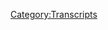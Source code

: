 {{DEFAULTSORT:
    #_TRANSCRIPT_0849:Chatting with EJ Dickson
}}{{Transcript
    | title         = [[849: Chatting with EJ Dickson]]
    | caption       = [https://knowledgefight.libsyn.com/849-chatting-with-ej-dickson Listen to this episode on Libsyn]
    | episodeNumber = [[849: Chatting with EJ Dickson|849]]
    | length        = 00:57:31
}}

{{MessageBox
    | header     = Warning: Bot Generated Content
    | text       = This transcript was automatically generated by transcription software and likely contains many mistakes and misattributions. Please check the audio for definitive quotes, attribution, and context.
    | image      = N3yvass4myg91.webp
    | imagewidth = 50px
    | id         = warning
}}

{{TranscriptBlock
    | name      = Unknown Speaker
    | timestamp = 00:00:00.000
    | text      = N-N-N-N-N-N-N-Knowledge Fight
}}

{{TranscriptBlock
    | name      = Unknown Speaker
    | timestamp = 00:00:12.960
    | text      = Dan and Jordan, I am sweating
}}

{{TranscriptBlock
    | name      = Unknown Speaker
    | timestamp = 00:00:18.039
    | text      = knowledgefight.com, it's time to pray
}}

{{TranscriptBlock
    | name      = Unknown Speaker
    | timestamp = 00:00:21.280
    | text      = I have great respect for knowledgefight
}}

{{TranscriptBlock
    | name      = Unknown Speaker
    | timestamp = 00:00:23.879
    | text      = knowledgefight
}}

{{TranscriptBlock
    | name      = Unknown Speaker
    | timestamp = 00:00:25.160
    | text      = I'm sick of them posing as if they're the good guys
}}

{{TranscriptBlock
    | name      = Unknown Speaker
    | timestamp = 00:00:27.399
    | text      = saying we are the bad guys
}}

{{TranscriptBlock
    | name      = Unknown Speaker
    | timestamp = 00:00:28.960
    | text      = knowledgefight
}}

{{TranscriptBlock
    | name      = Unknown Speaker
    | timestamp = 00:00:30.039
    | text      = Dan and Jordan, knowledgefight
}}

{{TranscriptBlock
    | name      = Unknown Speaker
    | timestamp = 00:00:32.200
    | text      = Riddler, Riddler, Riddler
}}

{{TranscriptBlock
    | name      = Unknown Speaker
    | timestamp = 00:00:35.000
    | text      = Need, need money
}}

{{TranscriptBlock
    | name      = Unknown Speaker
    | timestamp = 00:00:37.000
    | text      = Riddler, Riddler, Riddler
}}

{{TranscriptBlock
    | name      = Unknown Speaker
    | timestamp = 00:00:39.359
    | text      = Andy and Kansas, Andy and, Andy and
}}

{{TranscriptBlock
    | name      = Unknown Speaker
    | timestamp = 00:00:42.200
    | text      = Stop it, Andy and, Andy and Kansas
}}

{{TranscriptBlock
    | name      = Unknown Speaker
    | timestamp = 00:00:46.200
    | text      = It's time to pray
}}

{{TranscriptBlock
    | name      = Unknown Speaker
    | timestamp = 00:00:47.159
    | text      = Andy and Kansas, you're on the air, thanks for holding us
}}

{{TranscriptBlock
    | name      = Unknown Speaker
    | timestamp = 00:00:49.439
    | text      = Hello Alex, I'm a first-time caller, I'm a huge fan
}}

{{TranscriptBlock
    | name      = Unknown Speaker
    | timestamp = 00:00:51.799
    | text      = I love your room
}}

{{TranscriptBlock
    | name      = Unknown Speaker
    | timestamp = 00:00:53.000
    | text      = knowledgefight
}}

{{TranscriptBlock
    | name      = Unknown Speaker
    | timestamp = 00:00:55.560
    | text      = knowledgefight.com
}}

{{TranscriptBlock
    | name      = Unknown Speaker
    | timestamp = 00:00:58.520
    | text      = I love you
}}

{{TranscriptBlock
    | name      = Unknown Speaker
    | timestamp = 00:00:59.600
    | text      = Hello everyone, welcome back to Knowledge Fight
}}

{{TranscriptBlock
    | name      = Unknown Speaker
    | timestamp = 00:01:01.960
    | text      = This is Jordan, again without my co-host Dan
}}

{{TranscriptBlock
    | name      = Unknown Speaker
    | timestamp = 00:01:05.280
    | text      = However, today I am joined by the senior writer for internet culture at Rolling Stone, E.J. Dixon
}}

{{TranscriptBlock
    | name      = Unknown Speaker
    | timestamp = 00:01:13.680
    | text      = Thank you so much for agreeing to be on the episode today
}}

{{TranscriptBlock
    | name      = Unknown Speaker
    | timestamp = 00:01:16.599
    | text      = Thank you so much for having me
}}

{{TranscriptBlock
    | name      = Unknown Speaker
    | timestamp = 00:01:18.959
    | text      = I reached out to you specifically because you wrote a piece in the Rolling Stone about
}}

{{TranscriptBlock
    | name      = Unknown Speaker
    | timestamp = 00:01:27.560
    | text      = a proliferation of fake Karens
}}

{{TranscriptBlock
    | name      = Unknown Speaker
    | timestamp = 00:01:32.519
    | text      = Could you kind of explain what it is that those are?
}}

{{TranscriptBlock
    | name      = Unknown Speaker
    | timestamp = 00:01:37.400
    | text      = You want me to explain like what a Karen is?
}}

{{TranscriptBlock
    | name      = Unknown Speaker
    | timestamp = 00:01:39.359
    | text      = No, no, no, the fake version, like the videos that are being pushed around, if I understand
}}

{{TranscriptBlock
    | name      = Unknown Speaker
    | timestamp = 00:01:44.560
    | text      = them correctly, are people staging acts of Karen-ness
}}

{{TranscriptBlock
    | name      = Unknown Speaker
    | timestamp = 00:01:50.159
    | text      = Correct, yeah, so I spend a lot of time on TikTok for my job and I would say my For You
}}

{{TranscriptBlock
    | name      = Unknown Speaker
    | timestamp = 00:01:57.560
    | text      = page is very wide-ranging as a result, like I get a mixture of a lot of different kinds
}}

{{TranscriptBlock
    | name      = Unknown Speaker
    | timestamp = 00:02:05.439
    | text      = of stuff and the one thing that I started noticing I was seeing a lot of were these
}}

{{TranscriptBlock
    | name      = Unknown Speaker
    | timestamp = 00:02:11.199
    | text      = videos of, it was always white women in their 30s, 40s, 50s, 60s, freaking out at largely
}}

{{TranscriptBlock
    | name      = Unknown Speaker
    | timestamp = 00:02:25.159
    | text      = service workers but also occasionally just strangers on the street
}}

{{TranscriptBlock
    | name      = Unknown Speaker
    | timestamp = 00:02:29.919
    | text      = There were a lot of parking and driving altercations and these videos were getting millions and
}}

{{TranscriptBlock
    | name      = Unknown Speaker
    | timestamp = 00:02:34.479
    | text      = millions of views which didn't surprise me too much in itself because TikTok, especially
}}

{{TranscriptBlock
    | name      = Unknown Speaker
    | timestamp = 00:02:41.719
    | text      = as a platform, really prioritizes outrage-inducing content and there's nothing more reliably
}}

{{TranscriptBlock
    | name      = Unknown Speaker
    | timestamp = 00:02:51.039
    | text      = outrage-inducing than a video of a Karen going apeshit on somebody but what did surprise
}}

{{TranscriptBlock
    | name      = Unknown Speaker
    | timestamp = 00:02:58.199
    | text      = me a little bit was that the videos were clearly fake
}}

{{TranscriptBlock
    | name      = Unknown Speaker
    | timestamp = 00:03:03.520
    | text      = They were staged, they were clearly scripted to some degree, they were clearly taking place
}}

{{TranscriptBlock
    | name      = Unknown Speaker
    | timestamp = 00:03:11.080
    | text      = on a set because there was nobody else in the videos and that was very unusual considering
}}

{{TranscriptBlock
    | name      = Unknown Speaker
    | timestamp = 00:03:16.120
    | text      = a lot of them took place at a restaurant or some place where you'd expect a lot of people
}}

{{TranscriptBlock
    | name      = Unknown Speaker
    | timestamp = 00:03:20.360
    | text      = that the sound was perfect, the acting was not great a lot of the time
}}

{{TranscriptBlock
    | name      = Unknown Speaker
    | timestamp = 00:03:25.000
    | text      = That's how you know it's fake
}}

{{TranscriptBlock
    | name      = Unknown Speaker
    | timestamp = 00:03:27.439
    | text      = Yeah and it didn't take a genius to figure it out and also it was really easy to figure
}}

{{TranscriptBlock
    | name      = Unknown Speaker
    | timestamp = 00:03:34.039
    | text      = it out like you would just go back to the account sharing the videos and it wasn't easy
}}

{{TranscriptBlock
    | name      = Unknown Speaker
    | timestamp = 00:03:41.840
    | text      = you know it might take a couple steps but it wasn't easy it was like pretty easy to
}}

{{TranscriptBlock
    | name      = Unknown Speaker
    | timestamp = 00:03:45.800
    | text      = find the source of the videos and you would see the same actor appearing over and over
}}

{{TranscriptBlock
    | name      = Unknown Speaker
    | timestamp = 00:03:49.400
    | text      = again in various sketches
}}

{{TranscriptBlock
    | name      = Unknown Speaker
    | timestamp = 00:03:50.960
    | text      = But in these specific ones the idea is they're portraying these as real they're not giving
}}

{{TranscriptBlock
    | name      = Unknown Speaker
    | timestamp = 00:03:57.039
    | text      = you anything other than you know your own deductive abilities to suggest that these
}}

{{TranscriptBlock
    | name      = Unknown Speaker
    | timestamp = 00:04:02.240
    | text      = are staged right?
}}

{{TranscriptBlock
    | name      = Unknown Speaker
    | timestamp = 00:04:04.360
    | text      = Yes essentially yes it does get a little complicated because I have covered in the past some of
}}

{{TranscriptBlock
    | name      = Unknown Speaker
    | timestamp = 00:04:10.360
    | text      = these accounts that create these types of viral content will have a disclaimer on the
}}

{{TranscriptBlock
    | name      = Unknown Speaker
    | timestamp = 00:04:16.360
    | text      = original video saying like this is just a comedy sketch but this is with the knowledge
}}

{{TranscriptBlock
    | name      = Unknown Speaker
    | timestamp = 00:04:21.279
    | text      = that they're going to be shared on multiple different kinds of platforms by multiple different
}}

{{TranscriptBlock
    | name      = Unknown Speaker
    | timestamp = 00:04:24.800
    | text      = times of meme accounts with that disclaimer taken away
}}

{{TranscriptBlock
    | name      = Unknown Speaker
    | timestamp = 00:04:27.319
    | text      = Right
}}

{{TranscriptBlock
    | name      = Unknown Speaker
    | timestamp = 00:04:28.319
    | text      = You know so even if they're sort of like and this wasn't this case on this and for this
}}

{{TranscriptBlock
    | name      = Unknown Speaker
    | timestamp = 00:04:32.120
    | text      = particular video but even if there's sort of like an initial cursory attempt to like
}}

{{TranscriptBlock
    | name      = Unknown Speaker
    | timestamp = 00:04:37.220
    | text      = include a disclaimer or say hey this is not real like there's there's sort of like a knowledge
}}

{{TranscriptBlock
    | name      = Unknown Speaker
    | timestamp = 00:04:41.680
    | text      = that that disclaimer is not going to be included in reproductions of the video
}}

{{TranscriptBlock
    | name      = Unknown Speaker
    | timestamp = 00:04:47.519
    | text      = Right so they so there's almost like a laundering process wherein they make the original video
}}

{{TranscriptBlock
    | name      = Unknown Speaker
    | timestamp = 00:04:53.480
    | text      = put this little we don't believe that we're going to get away with this if we don't lie
}}

{{TranscriptBlock
    | name      = Unknown Speaker
    | timestamp = 00:04:57.480
    | text      = but then other accounts which may be operated by them too realistically you know
}}

{{TranscriptBlock
    | name      = Unknown Speaker
    | timestamp = 00:05:03.199
    | text      = Yeah
}}

{{TranscriptBlock
    | name      = Unknown Speaker
    | timestamp = 00:05:04.199
    | text      = We'll put it out without that
}}

{{TranscriptBlock
    | name      = Unknown Speaker
    | timestamp = 00:05:05.199
    | text      = Yeah that's that's a good way to describe it as a laundering process because they know
}}

{{TranscriptBlock
    | name      = Unknown Speaker
    | timestamp = 00:05:09.279
    | text      = that these videos are going to be picked up by these very high engagement meme accounts
}}

{{TranscriptBlock
    | name      = Unknown Speaker
    | timestamp = 00:05:15.079
    | text      = the one that I talk about in the piece is this account called crazy Karen's which is
}}

{{TranscriptBlock
    | name      = Unknown Speaker
    | timestamp = 00:05:20.759
    | text      = on Twitter and has something like 500,000 followers and um and they know that the it's
}}

{{TranscriptBlock
    | name      = Unknown Speaker
    | timestamp = 00:05:26.879
    | text      = going to be completely devoid of context when it's shared there so it's sort of just a way
}}

{{TranscriptBlock
    | name      = Unknown Speaker
    | timestamp = 00:05:31.199
    | text      = to be like ethically responsible in quotes while simultaneously like ensuring the content
}}

{{TranscriptBlock
    | name      = Unknown Speaker
    | timestamp = 00:05:37.439
    | text      = goes as viral as possible by no way because you know that content that context is going
}}

{{TranscriptBlock
    | name      = Unknown Speaker
    | timestamp = 00:05:42.079
    | text      = to be erased
}}

{{TranscriptBlock
    | name      = Unknown Speaker
    | timestamp = 00:05:43.079
    | text      = Yeah yeah I find it I find it wild that we still allow people to get off on like demon
}}

{{TranscriptBlock
    | name      = Unknown Speaker
    | timestamp = 00:05:47.879
    | text      = style technicalities where it's like aha no I've signed this in blood so you can't do
}}

{{TranscriptBlock
    | name      = Unknown Speaker
    | timestamp = 00:05:53.680
    | text      = anything to me like we know what you're doing you're clearly doing this
}}

{{TranscriptBlock
    | name      = Unknown Speaker
    | timestamp = 00:05:57.759
    | text      = Well people don't I mean that's the thing like they don't know what they're doing like
}}

{{TranscriptBlock
    | name      = Unknown Speaker
    | timestamp = 00:06:01.519
    | text      = the vast majority of people in the comments thought that it was a legitimate video they
}}

{{TranscriptBlock
    | name      = Unknown Speaker
    | timestamp = 00:06:05.279
    | text      = were like let's find her let's let's find the actress playing not the actress let's
}}

{{TranscriptBlock
    | name      = Unknown Speaker
    | timestamp = 00:06:09.160
    | text      = find this Karen like let's out her uh is there a GoFundMe for the waiter that he that she's
}}

{{TranscriptBlock
    | name      = Unknown Speaker
    | timestamp = 00:06:15.439
    | text      = harassing in the video like they had absolutely no idea there were like a couple comments
}}

{{TranscriptBlock
    | name      = Unknown Speaker
    | timestamp = 00:06:19.720
    | text      = that were like this is fake but the vast majority took it totally seriously
}}

{{TranscriptBlock
    | name      = Unknown Speaker
    | timestamp = 00:06:23.959
    | text      = That's a really good question is there a GoFundMe?
}}

{{TranscriptBlock
    | name      = Unknown Speaker
    | timestamp = 00:06:28.600
    | text      = No I mean that very seriously is there a grift here as well do you know I mean I'm not talking
}}

{{TranscriptBlock
    | name      = Unknown Speaker
    | timestamp = 00:06:35.800
    | text      = just about they're laundering these fake videos but are there supports that people donate
}}

{{TranscriptBlock
    | name      = Unknown Speaker
    | timestamp = 00:06:41.740
    | text      = money to are is it or is it just engagement?
}}

{{TranscriptBlock
    | name      = Unknown Speaker
    | timestamp = 00:06:45.920
    | text      = I have seen no evidence that there is a grift like that you know like that they're directing
}}

{{TranscriptBlock
    | name      = Unknown Speaker
    | timestamp = 00:06:56.839
    | text      = trying to direct funds to a specific you know fake resource or something like that I believe
}}

{{TranscriptBlock
    | name      = Unknown Speaker
    | timestamp = 00:07:03.019
    | text      = it is just for engagement yes which is you know it could be read as a type of grift in
}}

{{TranscriptBlock
    | name      = Unknown Speaker
    | timestamp = 00:07:08.800
    | text      = itself
}}

{{TranscriptBlock
    | name      = Unknown Speaker
    | timestamp = 00:07:09.800
    | text      = Oh no it is I'm just yeah but it's not like a direct you know there's no direct monetary
}}

{{TranscriptBlock
    | name      = Unknown Speaker
    | timestamp = 00:07:15.040
    | text      = fraud at all that I get that I can see from any of these types of accounts
}}

{{TranscriptBlock
    | name      = Unknown Speaker
    | timestamp = 00:07:19.399
    | text      = Because I mean we cover Infowars so the engagement we understand but we've also got that added
}}

{{TranscriptBlock
    | name      = Unknown Speaker
    | timestamp = 00:07:24.319
    | text      = level of the grift is always on you know you're always selling something
}}

{{TranscriptBlock
    | name      = Unknown Speaker
    | timestamp = 00:07:28.839
    | text      = Yeah yeah yeah yeah yeah yeah
}}

{{TranscriptBlock
    | name      = Unknown Speaker
    | timestamp = 00:07:32.480
    | text      = So that's that's very interesting um but what I what I mean I've got so many different kind
}}

{{TranscriptBlock
    | name      = Unknown Speaker
    | timestamp = 00:07:39.139
    | text      = of notes about this like the first thing that I want to talk about is that there's something
}}

{{TranscriptBlock
    | name      = Unknown Speaker
    | timestamp = 00:07:43.959
    | text      = people are getting from watching these videos you know and and we can talk about just being
}}

{{TranscriptBlock
    | name      = Unknown Speaker
    | timestamp = 00:07:49.879
    | text      = outraged you know being able to to like get mad but there's a million different things
}}

{{TranscriptBlock
    | name      = Unknown Speaker
    | timestamp = 00:07:56.319
    | text      = we get mad at all the time what is it about these videos specifically I feel like that
}}

{{TranscriptBlock
    | name      = Unknown Speaker
    | timestamp = 00:08:02.519
    | text      = people are engaging with?
}}

{{TranscriptBlock
    | name      = Unknown Speaker
    | timestamp = 00:08:04.519
    | text      = Well I'm not a psychologist I take it with a grain of salt but I think I think there
}}

{{TranscriptBlock
    | name      = Unknown Speaker
    | timestamp = 00:08:07.720
    | text      = are a couple things going on um I think there's a lot of misogyny
}}

{{TranscriptBlock
    | name      = Unknown Speaker
    | timestamp = 00:08:13.240
    | text      = The first thing I was going to say is I think people hate women but go for it
}}

{{TranscriptBlock
    | name      = Unknown Speaker
    | timestamp = 00:08:16.040
    | text      = Yeah and that's usually that's the explanation for like what 95% of the time when something
}}

{{TranscriptBlock
    | name      = Unknown Speaker
    | timestamp = 00:08:20.160
    | text      = goes viral it's like oh it's because people hate women
}}

{{TranscriptBlock
    | name      = Unknown Speaker
    | timestamp = 00:08:22.079
    | text      = Right
}}

{{TranscriptBlock
    | name      = Unknown Speaker
    | timestamp = 00:08:23.079
    | text      = Um that's I could talk for hours and hours and hours about like the subgenre of like
}}

{{TranscriptBlock
    | name      = Unknown Speaker
    | timestamp = 00:08:28.720
    | text      = airplane uh like tweets about complaining about like kids and moms on airplanes that
}}

{{TranscriptBlock
    | name      = Unknown Speaker
    | timestamp = 00:08:35.840
    | text      = absolutely fit into that category but yeah I think there's a there's a very um substantial
}}

{{TranscriptBlock
    | name      = Unknown Speaker
    | timestamp = 00:08:40.879
    | text      = undercurrent of misogyny these are all women um these are all women having very public
}}

{{TranscriptBlock
    | name      = Unknown Speaker
    | timestamp = 00:08:46.679
    | text      = for the most part yeah they're like one or two exceptions and it's not like and it's
}}

{{TranscriptBlock
    | name      = Unknown Speaker
    | timestamp = 00:08:51.080
    | text      = not like men aren't capable of that kind of behavior you know
}}

{{TranscriptBlock
    | name      = Unknown Speaker
    | timestamp = 00:08:53.639
    | text      = I watch dudes do that shit all the time to servers
}}

{{TranscriptBlock
    | name      = Unknown Speaker
    | timestamp = 00:08:56.759
    | text      = Yeah dudes are pieces of shit all the time totally
}}

{{TranscriptBlock
    | name      = Unknown Speaker
    | timestamp = 00:09:00.159
    | text      = Yeah it's it's all it's all white it's all white uh middle class usually older women um
}}

{{TranscriptBlock
    | name      = Unknown Speaker
    | timestamp = 00:09:05.879
    | text      = so I think that there's a lot of misogyny that's specifically targeted towards women
}}

{{TranscriptBlock
    | name      = Unknown Speaker
    | timestamp = 00:09:10.259
    | text      = who are not deemed you have of having value like a certain type of sexual value in society
}}

{{TranscriptBlock
    | name      = Unknown Speaker
    | timestamp = 00:09:15.559
    | text      = anymore so there is that um I also think that among um people of color who share these videos
}}

{{TranscriptBlock
    | name      = Unknown Speaker
    | timestamp = 00:09:23.539
    | text      = or like there's a very understandable feeling of
}}

{{TranscriptBlock
    | name      = Unknown Speaker
    | timestamp = 00:09:28.440
    | text      = It's about time these white these white ladies have it coming
}}

{{TranscriptBlock
    | name      = Unknown Speaker
    | timestamp = 00:09:31.120
    | text      = Exactly like there there is you know there's a lot of outrage over white women like weaponizing
}}

{{TranscriptBlock
    | name      = Unknown Speaker
    | timestamp = 00:09:38.120
    | text      = their tears and their outrage and using it against people of color and lower income people
}}

{{TranscriptBlock
    | name      = Unknown Speaker
    | timestamp = 00:09:44.000
    | text      = and I think that that that fuels a lot of it like the very understandable outrage at
}}

{{TranscriptBlock
    | name      = Unknown Speaker
    | timestamp = 00:09:49.320
    | text      = that phenomenon so I think it's those two things like sociologically but I think even
}}

{{TranscriptBlock
    | name      = Unknown Speaker
    | timestamp = 00:09:54.279
    | text      = more importantly than that it's um like the one impulse that trumps both of those things
}}

{{TranscriptBlock
    | name      = Unknown Speaker
    | timestamp = 00:09:59.480
    | text      = is that it's blood sport you know it's internet blood sport like how can we hold somebody
}}

{{TranscriptBlock
    | name      = Unknown Speaker
    | timestamp = 00:10:05.200
    | text      = accountable how can we you know make sure that we get this person fired how can we make
}}

{{TranscriptBlock
    | name      = Unknown Speaker
    | timestamp = 00:10:10.240
    | text      = sure we make this person's life as difficult as humanly possible for being such an asshole
}}

{{TranscriptBlock
    | name      = Unknown Speaker
    | timestamp = 00:10:13.919
    | text      = in public I mean that those are the majority of the comments that I saw
}}

{{TranscriptBlock
    | name      = Unknown Speaker
    | timestamp = 00:10:17.120
    | text      = Sure
}}

{{TranscriptBlock
    | name      = Unknown Speaker
    | timestamp = 00:10:18.120
    | text      = And the thing and the thing is like if it's not true like if the person is an actor if
}}

{{TranscriptBlock
    | name      = Unknown Speaker
    | timestamp = 00:10:22.720
    | text      = it's just an engagement player then there is no accountability you know like there is
}}

{{TranscriptBlock
    | name      = Unknown Speaker
    | timestamp = 00:10:26.960
    | text      = there's nobody that can be held accountable this is just this is just a piece of content
}}

{{TranscriptBlock
    | name      = Unknown Speaker
    | timestamp = 00:10:30.879
    | text      = that is specifically generated to capitalize on your sense of righteous indignation um
}}

{{TranscriptBlock
    | name      = Unknown Speaker
    | timestamp = 00:10:37.759
    | text      = but that's primarily what I think it appeals to
}}

{{TranscriptBlock
    | name      = Unknown Speaker
    | timestamp = 00:10:39.639
    | text      = Right well what I mean the question then that follows is does that then kind of like diffuse
}}

{{TranscriptBlock
    | name      = Unknown Speaker
    | timestamp = 00:10:48.440
    | text      = or delegitimize whenever somebody is actually behaving terribly you know like if you're
}}

{{TranscriptBlock
    | name      = Unknown Speaker
    | timestamp = 00:10:56.240
    | text      = giving me such vehement criticism for this fake video and you're well I mean honestly
}}

{{TranscriptBlock
    | name      = Unknown Speaker
    | timestamp = 00:11:04.179
    | text      = there's a certain part of me that says what that does is actually decrease the ability
}}

{{TranscriptBlock
    | name      = Unknown Speaker
    | timestamp = 00:11:07.960
    | text      = of anybody to actually address it you know if you feel like talking shit on this fake
}}

{{TranscriptBlock
    | name      = Unknown Speaker
    | timestamp = 00:11:14.000
    | text      = video is what you need to do in order to fight against this type of behavior then why would
}}

{{TranscriptBlock
    | name      = Unknown Speaker
    | timestamp = 00:11:20.759
    | text      = you actually do something when in real life does that make sense like you're delegitimizing
}}

{{TranscriptBlock
    | name      = Unknown Speaker
    | timestamp = 00:11:24.600
    | text      = No I'm not sure I'm not sure you I'm not sure I understand like you are you saying that
}}

{{TranscriptBlock
    | name      = Unknown Speaker
    | timestamp = 00:11:29.200
    | text      = like the fact that these videos are fake delegitimizes like the real abhorrent behavior that's captured
}}

{{TranscriptBlock
    | name      = Unknown Speaker
    | timestamp = 00:11:35.279
    | text      = in
}}

{{TranscriptBlock
    | name      = Unknown Speaker
    | timestamp = 00:11:36.279
    | text      = Yes yes
}}

{{TranscriptBlock
    | name      = Unknown Speaker
    | timestamp = 00:11:37.279
    | text      = Authentic caring videos
}}

{{TranscriptBlock
    | name      = Unknown Speaker
    | timestamp = 00:11:38.279
    | text      = In that sense yes
}}

{{TranscriptBlock
    | name      = Unknown Speaker
    | timestamp = 00:11:39.279
    | text      = Um I don't think so
}}

{{TranscriptBlock
    | name      = Unknown Speaker
    | timestamp = 00:11:44.240
    | text      = I'm cool with that answer
}}

{{TranscriptBlock
    | name      = Unknown Speaker
    | timestamp = 00:11:47.200
    | text      = I don't I don't think so I mean just because people don't care people don't care if something's
}}

{{TranscriptBlock
    | name      = Unknown Speaker
    | timestamp = 00:11:50.759
    | text      = fake like that's really what I've learned in covering the internet like people really
}}

{{TranscriptBlock
    | name      = Unknown Speaker
    | timestamp = 00:11:54.320
    | text      = don't care what the truth is like they don't you know that's that's ultimately secondary
}}

{{TranscriptBlock
    | name      = Unknown Speaker
    | timestamp = 00:11:59.600
    | text      = to the idea that people can coalesce behind a given narrative and uh join in behind it
}}

{{TranscriptBlock
    | name      = Unknown Speaker
    | timestamp = 00:12:08.679
    | text      = and like and like I'm not saying that that's not an argument against like cancel culture
}}

{{TranscriptBlock
    | name      = Unknown Speaker
    | timestamp = 00:12:12.960
    | text      = or and I put cancel culture in quotes like that's not an argument against like the process
}}

{{TranscriptBlock
    | name      = Unknown Speaker
    | timestamp = 00:12:17.399
    | text      = of using the internet as a tool for holding people accountable when they behave badly
}}

{{TranscriptBlock
    | name      = Unknown Speaker
    | timestamp = 00:12:21.639
    | text      = like that's not what I'm saying I'm just saying that I think we're at this point in uh internet
}}

{{TranscriptBlock
    | name      = Unknown Speaker
    | timestamp = 00:12:30.080
    | text      = culture and in our culture culture in general where the truth of the truth behind a given
}}

{{TranscriptBlock
    | name      = Unknown Speaker
    | timestamp = 00:12:36.639
    | text      = internet story or like the context is just completely immaterial um like I really do
}}

{{TranscriptBlock
    | name      = Unknown Speaker
    | timestamp = 00:12:42.639
    | text      = feel that way so no I don't think anybody particularly cares that these videos are fake
}}

{{TranscriptBlock
    | name      = Unknown Speaker
    | timestamp = 00:12:46.720
    | text      = honestly and I don't think anybody will care I I think that probably what's going to happen
}}

{{TranscriptBlock
    | name      = Unknown Speaker
    | timestamp = 00:12:51.679
    | text      = is we're just going to see more and more and more of them um and the boundaries between
}}

{{TranscriptBlock
    | name      = Unknown Speaker
    | timestamp = 00:12:57.000
    | text      = what is legitimate and what is staged for clicks and for outrage are just going to completely
}}

{{TranscriptBlock
    | name      = Unknown Speaker
    | timestamp = 00:13:02.440
    | text      = collapse I think that's very much the direction we're moving in
}}

{{TranscriptBlock
    | name      = Unknown Speaker
    | timestamp = 00:13:05.399
    | text      = okay so so I mean you're you're saying that eventually all forms of outrage will be staged
}}

{{TranscriptBlock
    | name      = Unknown Speaker
    | timestamp = 00:13:14.360
    | text      = for us and then delivered to us through social media platforms
}}

{{TranscriptBlock
    | name      = Unknown Speaker
    | timestamp = 00:13:17.480
    | text      = yeah I mean in addition to like
}}

{{TranscriptBlock
    | name      = Unknown Speaker
    | timestamp = 00:13:21.000
    | text      = I mean that's a very fun idea
}}

{{TranscriptBlock
    | name      = Unknown Speaker
    | timestamp = 00:13:22.440
    | text      = in addition to like you know the actual like the actual Karen videos like yeah yeah I think
}}

{{TranscriptBlock
    | name      = Unknown Speaker
    | timestamp = 00:13:31.080
    | text      = I just don't think that anybody cares
}}

{{TranscriptBlock
    | name      = Unknown Speaker
    | timestamp = 00:13:32.720
    | text      = I mean then how far does it go you know what's the escalation will there be staged uh cop
}}

{{TranscriptBlock
    | name      = Unknown Speaker
    | timestamp = 00:13:39.399
    | text      = assassinations do you know what I mean I mean are we where is the escalation and is there
}}

{{TranscriptBlock
    | name      = Unknown Speaker
    | timestamp = 00:13:45.840
    | text      = a is there a portent in in this kind of uh behavior that uh can tell us
}}

{{TranscriptBlock
    | name      = Unknown Speaker
    | timestamp = 00:13:54.720
    | text      = I mean I kind of think it's already happening you know like I regularly I can't even think
}}

{{TranscriptBlock
    | name      = Unknown Speaker
    | timestamp = 00:14:01.159
    | text      = of one specific example because it happens so often I I regularly see at least five things
}}

{{TranscriptBlock
    | name      = Unknown Speaker
    | timestamp = 00:14:09.039
    | text      = on the internet every day that are fake and are easy to prove that are fake and generate
}}

{{TranscriptBlock
    | name      = Unknown Speaker
    | timestamp = 00:14:13.320
    | text      = a shit ton of outrage and you know in some cases generate entire news cycles you know
}}

{{TranscriptBlock
    | name      = Unknown Speaker
    | timestamp = 00:14:21.200
    | text      = and the fact that the fact that I can't think of a specific one well okay I guess one example
}}

{{TranscriptBlock
    | name      = Unknown Speaker
    | timestamp = 00:14:27.460
    | text      = that's very recent is um the uh the rumor that people uh at Burning Man were contracting
}}

{{TranscriptBlock
    | name      = Unknown Speaker
    | timestamp = 00:14:36.320
    | text      = Ebola um had that sort I left I left the internet and I could not be happier I'm not on social
}}

{{TranscriptBlock
    | name      = Unknown Speaker
    | timestamp = 00:14:44.960
    | text      = media at all it's yeah so there were there were like two days where um there were like
}}

{{TranscriptBlock
    | name      = Unknown Speaker
    | timestamp = 00:14:52.000
    | text      = two days where the Ebola was trending on X formerly Twitter which is a phrase I have
}}

{{TranscriptBlock
    | name      = Unknown Speaker
    | timestamp = 00:14:57.840
    | text      = to unfortunately write all the time now in my stories um there Ebola was trending on
}}

{{TranscriptBlock
    | name      = Unknown Speaker
    | timestamp = 00:15:03.519
    | text      = X for quite some time because there was this rumor um that I you know seemed to have been
}}

{{TranscriptBlock
    | name      = Unknown Speaker
    | timestamp = 00:15:08.840
    | text      = completely just crafted out of thin air that uh somebody at Burning Man had Ebola and it
}}

{{TranscriptBlock
    | name      = Unknown Speaker
    | timestamp = 00:15:16.559
    | text      = wasn't I don't think it was covered by any like legitimate mainstream media outlets because
}}

{{TranscriptBlock
    | name      = Unknown Speaker
    | timestamp = 00:15:22.240
    | text      = like they have to follow a certain you know fact-checking protocol and like basic you
}}

{{TranscriptBlock
    | name      = Unknown Speaker
    | timestamp = 00:15:27.679
    | text      = know reporting principles um but it was picked up enough that like it was just kind of it
}}

{{TranscriptBlock
    | name      = Unknown Speaker
    | timestamp = 00:15:34.440
    | text      = was just kind of regarded as fact within a few hours and this happens all the time like
}}

{{TranscriptBlock
    | name      = Unknown Speaker
    | timestamp = 00:15:39.360
    | text      = that's just one minor example of of something that I just see happening all the time and
}}

{{TranscriptBlock
    | name      = Unknown Speaker
    | timestamp = 00:15:44.799
    | text      = that's not a particularly like new argument I'm making I don't think that like people
}}

{{TranscriptBlock
    | name      = Unknown Speaker
    | timestamp = 00:15:50.000
    | text      = don't care about the truth anymore um or people just fashion you know create their own narratives
}}

{{TranscriptBlock
    | name      = Unknown Speaker
    | timestamp = 00:15:55.840
    | text      = create their own agendas so to speak um but it's just I just see it happening all the
}}

{{TranscriptBlock
    | name      = Unknown Speaker
    | timestamp = 00:16:00.159
    | text      = time right right well I mean part of why I'm I'm so fascinated is with our our job you
}}

{{TranscriptBlock
    | name      = Unknown Speaker
    | timestamp = 00:16:07.240
    | text      = know we've looked at Alex Jones over his past 20 years and that concept of like people don't
}}

{{TranscriptBlock
    | name      = Unknown Speaker
    | timestamp = 00:16:12.879
    | text      = give a shit about what is true or what isn't true seems like it I mean it didn't originate
}}

{{TranscriptBlock
    | name      = Unknown Speaker
    | timestamp = 00:16:18.879
    | text      = with him but it seems like he was a proto form of it on the internet at the very beginning
}}

{{TranscriptBlock
    | name      = Unknown Speaker
    | timestamp = 00:16:24.480
    | text      = of people not giving a fuck about reality there was Alex and so what I'm looking at
}}

{{TranscriptBlock
    | name      = Unknown Speaker
    | timestamp = 00:16:30.759
    | text      = whenever I see all of these different videos is the idea that it's not a grift you know
}}

{{TranscriptBlock
    | name      = Unknown Speaker
    | timestamp = 00:16:36.480
    | text      = it's just engagement that seems crazy that seems brand new to me well it's not because
}}

{{TranscriptBlock
    | name      = Unknown Speaker
    | timestamp = 00:16:42.720
    | text      = it's not like they're not making money off of it you know they're just monetizing it's
}}

{{TranscriptBlock
    | name      = Unknown Speaker
    | timestamp = 00:16:46.360
    | text      = and honestly I mean on TikTok which is a famously difficult platform to monetize content on
}}

{{TranscriptBlock
    | name      = Unknown Speaker
    | timestamp = 00:16:51.559
    | text      = um you know you have to think that they're not making that much money off of it uh but
}}

{{TranscriptBlock
    | name      = Unknown Speaker
    | timestamp = 00:16:58.039
    | text      = yeah I mean they are making money off of it so it's not like it's not like they're not
}}

{{TranscriptBlock
    | name      = Unknown Speaker
    | timestamp = 00:17:01.399
    | text      = profiting off it it's just a more indirect type of profiting than the type of profiting
}}

{{TranscriptBlock
    | name      = Unknown Speaker
    | timestamp = 00:17:06.559
    | text      = you were talking about earlier sure sure but I mean the reason that I bring that up isn't
}}

{{TranscriptBlock
    | name      = Unknown Speaker
    | timestamp = 00:17:11.599
    | text      = because I you know I want them to do it either direction or anything like that it's that
}}

{{TranscriptBlock
    | name      = Unknown Speaker
    | timestamp = 00:17:18.980
    | text      = with Alex that extra step you know that extra step of not being just the person who tells
}}

{{TranscriptBlock
    | name      = Unknown Speaker
    | timestamp = 00:17:24.039
    | text      = you the truth uh he's also the person who sells you the shit you need to survive that
}}

{{TranscriptBlock
    | name      = Unknown Speaker
    | timestamp = 00:17:29.319
    | text      = kind of thing that's kind of an extra step of evil that's an intent that's an intent
}}

{{TranscriptBlock
    | name      = Unknown Speaker
    | timestamp = 00:17:33.980
    | text      = to take an audience and then steal their money basically by selling your garbage and with
}}

{{TranscriptBlock
    | name      = Unknown Speaker
    | timestamp = 00:17:40.480
    | text      = the with the fake Karens I'm I'm fascinated because if they're not trying to then convert
}}

{{TranscriptBlock
    | name      = Unknown Speaker
    | timestamp = 00:17:46.359
    | text      = their audience into something else does that mean that they're not doing it yet or does
}}

{{TranscriptBlock
    | name      = Unknown Speaker
    | timestamp = 00:17:51.599
    | text      = that mean that this is a different type of grift it's just a different type of grift
}}

{{TranscriptBlock
    | name      = Unknown Speaker
    | timestamp = 00:17:56.640
    | text      = I mean I alleged I don't think I can use the word grip it's just a different type I'm I'm
}}

{{TranscriptBlock
    | name      = Unknown Speaker
    | timestamp = 00:18:02.079
    | text      = free to do it all I want yeah so I don't really want to be um I don't I don't really want
}}

{{TranscriptBlock
    | name      = Unknown Speaker
    | timestamp = 00:18:07.079
    | text      = to say you know accuse them of grifting in any way because they're not I mean it's it's
}}

{{TranscriptBlock
    | name      = Unknown Speaker
    | timestamp = 00:18:10.319
    | text      = not a grift in the technical sense but um it's uh it's just a different type of uh attention
}}

{{TranscriptBlock
    | name      = Unknown Speaker
    | timestamp = 00:18:16.799
    | text      = grab it's just a different type of it's I mean it's all the same really um in the attention
}}

{{TranscriptBlock
    | name      = Unknown Speaker
    | timestamp = 00:18:23.200
    | text      = economy it's it there's not like that much of a distinction between what Alex Jones is
}}

{{TranscriptBlock
    | name      = Unknown Speaker
    | timestamp = 00:18:29.920
    | text      = doing and I mean he's got a you know more overtly political agenda but he's also just
}}

{{TranscriptBlock
    | name      = Unknown Speaker
    | timestamp = 00:18:39.920
    | text      = going on air and saying thanks for attention that a lot of the time he knows aren't true
}}

{{TranscriptBlock
    | name      = Unknown Speaker
    | timestamp = 00:18:45.119
    | text      = and so no no no totally there's not that much of a distinction no no absolutely but that's
}}

{{TranscriptBlock
    | name      = Unknown Speaker
    | timestamp = 00:18:52.319
    | text      = I mean again that's what I'm I'm kind of driving towards is this idea and we see it all too
}}

{{TranscriptBlock
    | name      = Unknown Speaker
    | timestamp = 00:18:57.559
    | text      = often with uh you know like with uh uh your your wellness scams or your uh your your other
}}

{{TranscriptBlock
    | name      = Unknown Speaker
    | timestamp = 00:19:04.599
    | text      = types of grift is that they have suddenly started to turn towards the right wing they've
}}

{{TranscriptBlock
    | name      = Unknown Speaker
    | timestamp = 00:19:09.660
    | text      = all suddenly started turning political you know we've we've covered uh natural uh healing
}}

{{TranscriptBlock
    | name      = Unknown Speaker
    | timestamp = 00:19:16.799
    | text      = people who over time after the COVID vaccine because they're anti-vaccine they turn into
}}

{{TranscriptBlock
    | name      = Unknown Speaker
    | timestamp = 00:19:22.819
    | text      = far further and further right people um so I yeah you know so I'm I'm seeing where this
}}

{{TranscriptBlock
    | name      = Unknown Speaker
    | timestamp = 00:19:30.140
    | text      = is and I'm I'm just interested uh if to to find more and more similarities to see if
}}

{{TranscriptBlock
    | name      = Unknown Speaker
    | timestamp = 00:19:36.960
    | text      = there's something that we can do to see what these uh before they before they become monstrous
}}

{{TranscriptBlock
    | name      = Unknown Speaker
    | timestamp = 00:19:42.779
    | text      = do you know what I mean mm-hmm so that brings me to my next question should we even be noticing
}}

{{TranscriptBlock
    | name      = Unknown Speaker
    | timestamp = 00:19:51.680
    | text      = it what do you mean I mean I mean is it a good or uh is it a positive thing to share
}}

{{TranscriptBlock
    | name      = Unknown Speaker
    | timestamp = 00:20:01.640
    | text      = this to make people aware of this or is this something that could just like have disappeared
}}

{{TranscriptBlock
    | name      = Unknown Speaker
    | timestamp = 00:20:08.920
    | text      = has appeared and disappeared oh I got it I hadn't noticed it for a second then it would
}}

{{TranscriptBlock
    | name      = Unknown Speaker
    | timestamp = 00:20:13.119
    | text      = never have been noticed yeah I get that question a lot um and it's a question that I ask myself
}}

{{TranscriptBlock
    | name      = Unknown Speaker
    | timestamp = 00:20:19.200
    | text      = pretty often because I write about a lot of things that I find morally abhorrent sure
}}

{{TranscriptBlock
    | name      = Unknown Speaker
    | timestamp = 00:20:24.319
    | text      = absolutely and um you know there is a question of whether or not you um and also I used to
}}

{{TranscriptBlock
    | name      = Unknown Speaker
    | timestamp = 00:20:31.079
    | text      = cover um extremism in the far right far more um although I still do to some extent like
}}

{{TranscriptBlock
    | name      = Unknown Speaker
    | timestamp = 00:20:35.619
    | text      = far more than I do now and and there is always this question of like well are we adding more
}}

{{TranscriptBlock
    | name      = Unknown Speaker
    | timestamp = 00:20:41.220
    | text      = oxygen to something or platforming something that really shouldn't be platformed and I
}}

{{TranscriptBlock
    | name      = Unknown Speaker
    | timestamp = 00:20:46.240
    | text      = think it's a fine line um but I think at a certain point and I'm and I'm starting to
}}

{{TranscriptBlock
    | name      = Unknown Speaker
    | timestamp = 00:20:52.359
    | text      = you know it's really a case-by-case thing with with each story that I think about covering
}}

{{TranscriptBlock
    | name      = Unknown Speaker
    | timestamp = 00:20:56.200
    | text      = but like I'm finding myself jumping like coming to this conclusion for more and more of them
}}

{{TranscriptBlock
    | name      = Unknown Speaker
    | timestamp = 00:21:02.680
    | text      = at a certain point something gets go get so big that you can't ignore it sure you know
}}

{{TranscriptBlock
    | name      = Unknown Speaker
    | timestamp = 00:21:06.900
    | text      = like at a certain point you know the horse is out of the barn right like I think um I
}}

{{TranscriptBlock
    | name      = Unknown Speaker
    | timestamp = 00:21:16.640
    | text      = I think this is actually a pretty good example of that because uh because they were getting
}}

{{TranscriptBlock
    | name      = Unknown Speaker
    | timestamp = 00:21:22.039
    | text      = millions and millions of views and you know I am not and they were showing up on my for
}}

{{TranscriptBlock
    | name      = Unknown Speaker
    | timestamp = 00:21:27.680
    | text      = you page and I'm not a person who actively seeks this kind of this kind of content so
}}

{{TranscriptBlock
    | name      = Unknown Speaker
    | timestamp = 00:21:31.160
    | text      = like why is TikTok prioritizing this so I think I think it's helpful for a number of
}}

{{TranscriptBlock
    | name      = Unknown Speaker
    | timestamp = 00:21:38.319
    | text      = reasons um this type of coverage a because I think just having increased media literacy
}}

{{TranscriptBlock
    | name      = Unknown Speaker
    | timestamp = 00:21:42.599
    | text      = in general is helpful even if nobody is actually interested in having increased media literacy
}}

{{TranscriptBlock
    | name      = Unknown Speaker
    | timestamp = 00:21:47.299
    | text      = and be um to some extent I mean less in this specific case because this isn't you know
}}

{{TranscriptBlock
    | name      = Unknown Speaker
    | timestamp = 00:21:53.160
    | text      = as overtly harmful as some of the other things that I've covered that TikTok has um uh promoted
}}

{{TranscriptBlock
    | name      = Unknown Speaker
    | timestamp = 00:21:58.920
    | text      = but it puts pressure it puts pressure on the platforms which play a huge role in um spreading
}}

{{TranscriptBlock
    | name      = Unknown Speaker
    | timestamp = 00:22:05.160
    | text      = this type of content and ensuring that it gets as many eyeballs as possible because
}}

{{TranscriptBlock
    | name      = Unknown Speaker
    | timestamp = 00:22:10.180
    | text      = it uh increases engagement it increases time on the platform like it's only to their benefit
}}

{{TranscriptBlock
    | name      = Unknown Speaker
    | timestamp = 00:22:14.720
    | text      = that these platforms uh implicitly promote misinformation right so I I think this type
}}

{{TranscriptBlock
    | name      = Unknown Speaker
    | timestamp = 00:22:21.319
    | text      = of coverage is important because it ultimately you know puts pressure on them and holds them
}}

{{TranscriptBlock
    | name      = Unknown Speaker
    | timestamp = 00:22:26.480
    | text      = more accountable than they otherwise would be to doing that right TikTok I think is a
}}

{{TranscriptBlock
    | name      = Unknown Speaker
    | timestamp = 00:22:31.920
    | text      = particularly powerful social platform in that regard uh because even though it's uniquely
}}

{{TranscriptBlock
    | name      = Unknown Speaker
    | timestamp = 00:22:38.359
    | text      = it's supposedly uniquely tailored to an individual's interests and an edge of an individual's like
}}

{{TranscriptBlock
    | name      = Unknown Speaker
    | timestamp = 00:22:44.599
    | text      = um and which it is to some degree like I mean I get tons of tix talks about I like musical
}}

{{TranscriptBlock
    | name      = Unknown Speaker
    | timestamp = 00:22:49.799
    | text      = theater I like Disney I like um Harry Styles content like that I get tons of I like um
}}

{{TranscriptBlock
    | name      = Unknown Speaker
    | timestamp = 00:22:55.599
    | text      = you know animal content I get tons of shit like that but it also is unique in that it
}}

{{TranscriptBlock
    | name      = Unknown Speaker
    | timestamp = 00:23:00.400
    | text      = um has the power to decide what does and doesn't go viral a lot of times and I'm not saying
}}

{{TranscriptBlock
    | name      = Unknown Speaker
    | timestamp = 00:23:04.880
    | text      = that there's like somebody behind a computer like you know deciding okay we're gonna make
}}

{{TranscriptBlock
    | name      = Unknown Speaker
    | timestamp = 00:23:09.079
    | text      = this fake hair and video go viral today but it sees that something is about to get a lot
}}

{{TranscriptBlock
    | name      = Unknown Speaker
    | timestamp = 00:23:13.880
    | text      = of engagement um it sees it sees that something is getting a lot of engagement it sees that
}}

{{TranscriptBlock
    | name      = Unknown Speaker
    | timestamp = 00:23:18.920
    | text      = something is you know getting a lot of eyeballs on it and it will boost that because it is
}}

{{TranscriptBlock
    | name      = Unknown Speaker
    | timestamp = 00:23:23.720
    | text      = to their benefit to keep people on the platform um so it's it do you know it like it's not
}}

{{TranscriptBlock
    | name      = Unknown Speaker
    | timestamp = 00:23:30.559
    | text      = it has a lot of power I guess it's just what I'm trying to say it's it's a very powerful
}}

{{TranscriptBlock
    | name      = Unknown Speaker
    | timestamp = 00:23:34.400
    | text      = powerful platform I think people are scared of it for reasons that um reasons other than
}}

{{TranscriptBlock
    | name      = Unknown Speaker
    | timestamp = 00:23:42.319
    | text      = why they should be scared of it right right well I think I mean if it we're talking about
}}

{{TranscriptBlock
    | name      = Unknown Speaker
    | timestamp = 00:23:47.640
    | text      = it is it you know TikTok isn't it I'm talking about TikTok yes right people people should
}}

{{TranscriptBlock
    | name      = Unknown Speaker
    | timestamp = 00:23:53.160
    | text      = people there's a lot of discourse about you know about TikTok and China and you know I
}}

{{TranscriptBlock
    | name      = Unknown Speaker
    | timestamp = 00:23:59.119
    | text      = don't that's not what I that's not my beat that's not what like I oh no no I don't mean
}}

{{TranscriptBlock
    | name      = Unknown Speaker
    | timestamp = 00:24:03.039
    | text      = I don't mean I don't mean like any associations with the country or any political situation
}}

{{TranscriptBlock
    | name      = Unknown Speaker
    | timestamp = 00:24:08.240
    | text      = no but I'm saying that that's why people that's why people are I'm saying that's why people
}}

{{TranscriptBlock
    | name      = Unknown Speaker
    | timestamp = 00:24:13.039
    | text      = are scared of TikTok and I'm saying no you should be scared of TikTok because it is an
}}

{{TranscriptBlock
    | name      = Unknown Speaker
    | timestamp = 00:24:16.759
    | text      = incredibly powerful source of information that um actively prioritizes information that
}}

{{TranscriptBlock
    | name      = Unknown Speaker
    | timestamp = 00:24:23.319
    | text      = is not correct right right right that is why people should be scared of it right and and
}}

{{TranscriptBlock
    | name      = Unknown Speaker
    | timestamp = 00:24:29.839
    | text      = and what I'm saying in in response to that is that TikTok isn't isn't just like an it
}}

{{TranscriptBlock
    | name      = Unknown Speaker
    | timestamp = 00:24:36.440
    | text      = like there's there's a reason that these things are happening there's an algorithm there's
}}

{{TranscriptBlock
    | name      = Unknown Speaker
    | timestamp = 00:24:40.440
    | text      = there's something that drives this engagement and forces it this this way and I don't understand
}}

{{TranscriptBlock
    | name      = Unknown Speaker
    | timestamp = 00:24:47.599
    | text      = why we're not doing anything about that yeah I mean the platform notoriously lacks transparency
}}

{{TranscriptBlock
    | name      = Unknown Speaker
    | timestamp = 00:24:52.839
    | text      = all platforms do um so TikTok is not really unique in that regard um so we don't really
}}

{{TranscriptBlock
    | name      = Unknown Speaker
    | timestamp = 00:24:58.880
    | text      = know how content is being promoted and moderated that seems really important we should know
}}

{{TranscriptBlock
    | name      = Unknown Speaker
    | timestamp = 00:25:05.960
    | text      = that do I feel oh sure sure sure no a lot of a lot of people um agree with you um so
}}

{{TranscriptBlock
    | name      = Unknown Speaker
    | timestamp = 00:25:15.279
    | text      = we don't we don't really know how content that's what I'm saying like that's why we
}}

{{TranscriptBlock
    | name      = Unknown Speaker
    | timestamp = 00:25:20.660
    | text      = should be scared of it you know right we should be scared of it because like a we don't know
}}

{{TranscriptBlock
    | name      = Unknown Speaker
    | timestamp = 00:25:29.059
    | text      = how content is being promoted and b we do we know that what content is being promoted
}}

{{TranscriptBlock
    | name      = Unknown Speaker
    | timestamp = 00:25:33.460
    | text      = is often wrong or harmful in various ways right um yeah so then I mean that's why the
}}

{{TranscriptBlock
    | name      = Unknown Speaker
    | timestamp = 00:25:42.759
    | text      = way that I I find it difficult to talk about it is as though it is a an it you know as
}}

{{TranscriptBlock
    | name      = Unknown Speaker
    | timestamp = 00:25:48.039
    | text      = though it is an unfeeling corporate engine that cannot be uh viewed you know like there
}}

{{TranscriptBlock
    | name      = Unknown Speaker
    | timestamp = 00:25:55.200
    | text      = are people behind this who are doing this on purpose but we don't know how exactly I
}}

{{TranscriptBlock
    | name      = Unknown Speaker
    | timestamp = 00:26:01.279
    | text      = can't I can't tell you how I can't provide any insight right right so so I I find that
}}

{{TranscriptBlock
    | name      = Unknown Speaker
    | timestamp = 00:26:06.599
    | text      = it it kind of like removes responsibility for the people if themselves if they just
}}

{{TranscriptBlock
    | name      = Unknown Speaker
    | timestamp = 00:26:12.319
    | text      = go oh well TikTok does this why would you care if you worked for TikTok and you were
}}

{{TranscriptBlock
    | name      = Unknown Speaker
    | timestamp = 00:26:17.720
    | text      = writing these horrible algorithms if they were horrible because it's not you it's TikTok
}}

{{TranscriptBlock
    | name      = Unknown Speaker
    | timestamp = 00:26:23.440
    | text      = you know yeah I don't know is well I mean it's like are you are do you have to call
}}

{{TranscriptBlock
    | name      = Unknown Speaker
    | timestamp = 00:26:30.559
    | text      = it X will you get sued if you don't call it X what do you mean I mean well earlier you
}}

{{TranscriptBlock
    | name      = Unknown Speaker
    | timestamp = 00:26:39.880
    | text      = said you know Twitter now known as X or X formerly known as Twitter and you have to
}}

{{TranscriptBlock
    | name      = Unknown Speaker
    | timestamp = 00:26:46.519
    | text      = write that right yeah because I'm a journalist and you know it's accurate right but I mean
}}

{{TranscriptBlock
    | name      = Unknown Speaker
    | timestamp = 00:26:51.799
    | text      = do you have to is it it will you get sued if you just say we're going to call it Twitter
}}

{{TranscriptBlock
    | name      = Unknown Speaker
    | timestamp = 00:26:58.279
    | text      = um I mean I can't speak to that I just know that it is I know I don't like calling it
}}

{{TranscriptBlock
    | name      = Unknown Speaker
    | timestamp = 00:27:06.279
    | text      = X but I I know it's more accurate to call it X we're really known as Twitter and as
}}

{{TranscriptBlock
    | name      = Unknown Speaker
    | timestamp = 00:27:10.319
    | text      = a journalist accuracy and the truth are important to me and that might sound uh that might sound
}}

{{TranscriptBlock
    | name      = Unknown Speaker
    | timestamp = 00:27:17.099
    | text      = a little virtuous like overly virtuous but um you know it's the truth no I don't I don't
}}

{{TranscriptBlock
    | name      = Unknown Speaker
    | timestamp = 00:27:24.160
    | text      = believe that at all I think that's uh I'm I'm I'm asking because I find it strange that
}}

{{TranscriptBlock
    | name      = Unknown Speaker
    | timestamp = 00:27:31.240
    | text      = we I mean Twitter stopped being a product a long time ago and started being a place
}}

{{TranscriptBlock
    | name      = Unknown Speaker
    | timestamp = 00:27:39.880
    | text      = a place that we called Twitter and I find it strange that a billionaire can just buy
}}

{{TranscriptBlock
    | name      = Unknown Speaker
    | timestamp = 00:27:44.700
    | text      = up a place and then say it's X now you can buy up a product and say it's X but you can't
}}

{{TranscriptBlock
    | name      = Unknown Speaker
    | timestamp = 00:27:50.559
    | text      = buy up a place and say it's X no it's it's not good I I do appreciate that we're just
}}

{{TranscriptBlock
    | name      = Unknown Speaker
    | timestamp = 00:27:59.400
    | text      = agreeing on how things are awful yeah basically a lot I have a lot of conversations like this
}}

{{TranscriptBlock
    | name      = Unknown Speaker
    | timestamp = 00:28:06.240
    | text      = most of my conversations with people are like this these days sure sure the internet's a
}}

{{TranscriptBlock
    | name      = Unknown Speaker
    | timestamp = 00:28:11.759
    | text      = horrible place um which again which brings me to my next question do people believe the
}}

{{TranscriptBlock
    | name      = Unknown Speaker
    | timestamp = 00:28:20.880
    | text      = same things on the internet that they believe in real life in this case in what case I mean
}}

{{TranscriptBlock
    | name      = Unknown Speaker
    | timestamp = 00:28:27.720
    | text      = in in these TikTok uh video scenarios is this something where it's like I am happy to believe
}}

{{TranscriptBlock
    | name      = Unknown Speaker
    | timestamp = 00:28:36.400
    | text      = this while I am on the internet I'm happy to believe be outraged while I am on the internet
}}

{{TranscriptBlock
    | name      = Unknown Speaker
    | timestamp = 00:28:41.960
    | text      = and the moment I put my phone down I completely forget about all of that right away no no
}}

{{TranscriptBlock
    | name      = Unknown Speaker
    | timestamp = 00:28:50.640
    | text      = that's a good question I don't know I can only speak to my own subjective experience
}}

{{TranscriptBlock
    | name      = Unknown Speaker
    | timestamp = 00:28:56.000
    | text      = of how I use the internet tell me about how you use the internet I it has to be strange
}}

{{TranscriptBlock
    | name      = Unknown Speaker
    | timestamp = 00:29:01.240
    | text      = considering you are both observer and participant well it's also extra strange in that I have
}}

{{TranscriptBlock
    | name      = Unknown Speaker
    | timestamp = 00:29:10.319
    | text      = a life that is totally separate from the internet and that is not the case I mean it's a case
}}

{{TranscriptBlock
    | name      = Unknown Speaker
    | timestamp = 00:29:16.359
    | text      = for a lot of people use the internet but it's also a case for it's also not the case for
}}

{{TranscriptBlock
    | name      = Unknown Speaker
    | timestamp = 00:29:19.480
    | text      = a lot of people use the internet like for some people they live on the internet um and
}}

{{TranscriptBlock
    | name      = Unknown Speaker
    | timestamp = 00:29:23.240
    | text      = I don't uh I have a family uh I have a partner who is completely offline um and it's interesting
}}

{{TranscriptBlock
    | name      = Unknown Speaker
    | timestamp = 00:29:32.200
    | text      = like the way like he will ask me about something that he read about in the paper that morning
}}

{{TranscriptBlock
    | name      = Unknown Speaker
    | timestamp = 00:29:39.279
    | text      = and I'll be like what are you talking about and then I'll bring up something that I've
}}

{{TranscriptBlock
    | name      = Unknown Speaker
    | timestamp = 00:29:44.720
    | text      = been obsessively focused on that's been happening online and he'll be like what are you talking
}}

{{TranscriptBlock
    | name      = Unknown Speaker
    | timestamp = 00:29:48.200
    | text      = about like it's two completely different worlds like in two completely different like news
}}

{{TranscriptBlock
    | name      = Unknown Speaker
    | timestamp = 00:29:53.759
    | text      = ecosystems which I find fascinating but um so for me and also like I've been working
}}

{{TranscriptBlock
    | name      = Unknown Speaker
    | timestamp = 00:30:01.420
    | text      = on the internet have been facing harassment and abuse and and such uh you know for so
}}

{{TranscriptBlock
    | name      = Unknown Speaker
    | timestamp = 00:30:06.119
    | text      = many years uh that I have to compartmentalize you know like I have to just shut it off and
}}

{{TranscriptBlock
    | name      = Unknown Speaker
    | timestamp = 00:30:12.119
    | text      = be like this can't I can't think about this anymore um but that's my own subjective experience
}}

{{TranscriptBlock
    | name      = Unknown Speaker
    | timestamp = 00:30:18.079
    | text      = of the internet I don't know if that's that way for other people I've I've spoken to uh
}}

{{TranscriptBlock
    | name      = Unknown Speaker
    | timestamp = 00:30:23.400
    | text      = many uh journalists and uh people uh of note uh all of whom that are uh female uh presenting
}}

{{TranscriptBlock
    | name      = Unknown Speaker
    | timestamp = 00:30:33.240
    | text      = are abused horribly on the internet pretty much constantly so yeah constantly yeah it's
}}

{{TranscriptBlock
    | name      = Unknown Speaker
    | timestamp = 00:30:38.720
    | text      = really it's it's really quite stunning actually you didn't ask this but I'll tell you um that
}}

{{TranscriptBlock
    | name      = Unknown Speaker
    | timestamp = 00:30:47.359
    | text      = the more I started to um the the more that like uh I started writing stuff that I was
}}

{{TranscriptBlock
    | name      = Unknown Speaker
    | timestamp = 00:31:02.559
    | text      = super proud of and the more confident and I felt about my abilities and um my career
}}

{{TranscriptBlock
    | name      = Unknown Speaker
    | timestamp = 00:31:12.599
    | text      = the more harassment I got it was kind of it was kind of astonishing like I I basically
}}

{{TranscriptBlock
    | name      = Unknown Speaker
    | timestamp = 00:31:21.480
    | text      = the moment I started working for Rolling Stone is the moment well that's actually not true
}}

{{TranscriptBlock
    | name      = Unknown Speaker
    | timestamp = 00:31:25.119
    | text      = like about a year into working for Rolling Stone um when I really thought that I had
}}

{{TranscriptBlock
    | name      = Unknown Speaker
    | timestamp = 00:31:28.940
    | text      = like hit my stride and I figured out like what I wanted to write about and thought that
}}

{{TranscriptBlock
    | name      = Unknown Speaker
    | timestamp = 00:31:32.599
    | text      = I was doing like pretty good work um that was when the harassment started increasing
}}

{{TranscriptBlock
    | name      = Unknown Speaker
    | timestamp = 00:31:36.720
    | text      = and I bet I bet a lot of women who go on this uh your podcast will probably say the same
}}

{{TranscriptBlock
    | name      = Unknown Speaker
    | timestamp = 00:31:40.180
    | text      = thing yeah yeah um oh yeah whenever you well you know the more proud of your work you are
}}

{{TranscriptBlock
    | name      = Unknown Speaker
    | timestamp = 00:31:47.319
    | text      = the more you want to put it out there you the more you want people to see it and then
}}

{{TranscriptBlock
    | name      = Unknown Speaker
    | timestamp = 00:31:51.519
    | text      = more people see it and then pieces of shit see it I guess I guess it's just I guess it's
}}

{{TranscriptBlock
    | name      = Unknown Speaker
    | timestamp = 00:31:56.480
    | text      = just a function of visibility um but I found it uh at first at first I I was like why is
}}

{{TranscriptBlock
    | name      = Unknown Speaker
    | timestamp = 00:32:07.279
    | text      = this happening um at a time when I think I'm doing like really important and really good
}}

{{TranscriptBlock
    | name      = Unknown Speaker
    | timestamp = 00:32:12.660
    | text      = work and then I realized oh um it's it's because I'm a woman and and it's because I'm a visible
}}

{{TranscriptBlock
    | name      = Unknown Speaker
    | timestamp = 00:32:21.640
    | text      = woman on the internet it's really not much more complicated than that um it's not no
}}

{{TranscriptBlock
    | name      = Unknown Speaker
    | timestamp = 00:32:26.559
    | text      = we're we're uh we're we're very visible you can see us but people do not bother us at
}}

{{TranscriptBlock
    | name      = Unknown Speaker
    | timestamp = 00:32:35.079
    | text      = all you know like when we talk about visibility there are people who are looking for women
}}

{{TranscriptBlock
    | name      = Unknown Speaker
    | timestamp = 00:32:41.359
    | text      = to hurt they're not just looking at people who disagree with them oh yeah I mean it's
}}

{{TranscriptBlock
    | name      = Unknown Speaker
    | timestamp = 00:32:46.400
    | text      = literally happening to me in my mentions right now like I won't get into it but like it's
}}

{{TranscriptBlock
    | name      = Unknown Speaker
    | timestamp = 00:32:50.920
    | text      = the there's literally like somebody called me an ugly cunt like 10 like an hour ago I
}}

{{TranscriptBlock
    | name      = Unknown Speaker
    | timestamp = 00:32:55.680
    | text      = don't know if you can put that on your podcast but somebody like an hour ago and I was just
}}

{{TranscriptBlock
    | name      = Unknown Speaker
    | timestamp = 00:32:59.039
    | text      = like oh somebody tweeted my quote tweeted me who like shouldn't have and and the more
}}

{{TranscriptBlock
    | name      = Unknown Speaker
    | timestamp = 00:33:05.400
    | text      = it happens the more you get used to it uh which has helped me um just on a personal
}}

{{TranscriptBlock
    | name      = Unknown Speaker
    | timestamp = 00:33:12.960
    | text      = level and a pragmatic level in doing my job um but is not really a great reflection on
}}

{{TranscriptBlock
    | name      = Unknown Speaker
    | timestamp = 00:33:20.599
    | text      = the state of uh discourse business no no it's not I wonder if that is more just a matter
}}

{{TranscriptBlock
    | name      = Unknown Speaker
    | timestamp = 00:33:33.240
    | text      = of the internet has brought a larger number of people into proximity like would people
}}

{{TranscriptBlock
    | name      = Unknown Speaker
    | timestamp = 00:33:40.500
    | text      = have always been this but I mean people have been this misogynistic since I assume Neanderthals
}}

{{TranscriptBlock
    | name      = Unknown Speaker
    | timestamp = 00:33:46.759
    | text      = uh went extinct you know like is this simply an inevitable byproduct of more and more people
}}

{{TranscriptBlock
    | name      = Unknown Speaker
    | timestamp = 00:33:55.319
    | text      = seeing each other just more and more I think it's so many things I think it's so many things
}}

{{TranscriptBlock
    | name      = Unknown Speaker
    | timestamp = 00:34:01.920
    | text      = I I don't think it's just that although that's definitely like a driving factor and the anonymity
}}

{{TranscriptBlock
    | name      = Unknown Speaker
    | timestamp = 00:34:07.720
    | text      = is a driving factor and the fact that we that people culturally have permission to hate
}}

{{TranscriptBlock
    | name      = Unknown Speaker
    | timestamp = 00:34:14.880
    | text      = Jews and trans people and black people and women more than they have you know have and
}}

{{TranscriptBlock
    | name      = Unknown Speaker
    | timestamp = 00:34:20.559
    | text      = certainly within my lifetime um I mean it's a bunch of things but yeah all right well
}}

{{TranscriptBlock
    | name      = Unknown Speaker
    | timestamp = 00:34:28.480
    | text      = then there's really kind of one last thing that I wanted to talk about uh and that is
}}

{{TranscriptBlock
    | name      = Unknown Speaker
    | timestamp = 00:34:33.800
    | text      = why is everything on the internet mad libs apparently Dave Portnoy is an important food
}}

{{TranscriptBlock
    | name      = Unknown Speaker
    | timestamp = 00:34:39.480
    | text      = critic now yeah what everything is mad libs those words aren't those two words don't make
}}

{{TranscriptBlock
    | name      = Unknown Speaker
    | timestamp = 00:34:45.719
    | text      = sense to me what is going on oh you don't watch his pizza reviews no what oh my god
}}

{{TranscriptBlock
    | name      = Unknown Speaker
    | timestamp = 00:34:54.079
    | text      = so you're telling like I read I read this and there's a what he takes one bite of a
}}

{{TranscriptBlock
    | name      = Unknown Speaker
    | timestamp = 00:34:58.519
    | text      = pizza and then that matters to human beings so what are you asking me about are you asking
}}

{{TranscriptBlock
    | name      = Unknown Speaker
    | timestamp = 00:35:04.840
    | text      = me about I just want to be clear like are we are we talking about like the fact that
}}

{{TranscriptBlock
    | name      = Unknown Speaker
    | timestamp = 00:35:08.119
    | text      = he does pizza reviews are we talking about the latest thing that he got in trouble for
}}

{{TranscriptBlock
    | name      = Unknown Speaker
    | timestamp = 00:35:11.199
    | text      = that not in trouble but the latest thing that he went viral for um what are the latest thing
}}

{{TranscriptBlock
    | name      = Unknown Speaker
    | timestamp = 00:35:17.440
    | text      = that he went viral for was that the that was the fight right yeah yeah okay yeah so tell
}}

{{TranscriptBlock
    | name      = Unknown Speaker
    | timestamp = 00:35:24.159
    | text      = me what happened with the fight in full in full detail please well I guess I have to
}}

{{TranscriptBlock
    | name      = Unknown Speaker
    | timestamp = 00:35:28.760
    | text      = explain the context I guess I do have to if you're saying that like you didn't know that
}}

{{TranscriptBlock
    | name      = Unknown Speaker
    | timestamp = 00:35:32.920
    | text      = Dave Portnoy was a popular pizza critic then I guess the context needs to be explained
}}

{{TranscriptBlock
    | name      = Unknown Speaker
    | timestamp = 00:35:36.559
    | text      = yeah he's got this serious no people know he's really viral he's really popular um he
}}

{{TranscriptBlock
    | name      = Unknown Speaker
    | timestamp = 00:35:41.599
    | text      = it kind of goes back to your point earlier about like something's happening on one sector
}}

{{TranscriptBlock
    | name      = Unknown Speaker
    | timestamp = 00:35:45.960
    | text      = of the internet that's huge and the other sector of the internet like has no idea about
}}

{{TranscriptBlock
    | name      = Unknown Speaker
    | timestamp = 00:35:49.159
    | text      = it um he uh does these food does these pizza reviews um he just goes to various pizza places
}}

{{TranscriptBlock
    | name      = Unknown Speaker
    | timestamp = 00:35:56.880
    | text      = on the east coast um takes a bite of pizza gives it a highly specific grade um and it's
}}

{{TranscriptBlock
    | name      = Unknown Speaker
    | timestamp = 00:36:05.360
    | text      = pretty harmless like I actually I actually enjoy his videos um the pizza videos I think
}}

{{TranscriptBlock
    | name      = Unknown Speaker
    | timestamp = 00:36:11.280
    | text      = they're good I agree with his opinions like I'm I grew up in New York so like I care a
}}

{{TranscriptBlock
    | name      = Unknown Speaker
    | timestamp = 00:36:15.519
    | text      = lot about pizza and um like even though I'm not David Portnoy's target audience like I
}}

{{TranscriptBlock
    | name      = Unknown Speaker
    | timestamp = 00:36:22.880
    | text      = think he's a pretty good pizza critic like you know everything he says about pizza I'm
}}

{{TranscriptBlock
    | name      = Unknown Speaker
    | timestamp = 00:36:27.000
    | text      = like yeah I agree with you um even if I disagree with him about many other things I I do enjoy
}}

{{TranscriptBlock
    | name      = Unknown Speaker
    | timestamp = 00:36:31.920
    | text      = his pizza reviews um so those have been pretty popular for a really long time and he recently
}}

{{TranscriptBlock
    | name      = Unknown Speaker
    | timestamp = 00:36:40.559
    | text      = went into some guy's pizzeria who I interviewed after this happened and this guy was like
}}

{{TranscriptBlock
    | name      = Unknown Speaker
    | timestamp = 00:36:48.559
    | text      = no I do not want this guy because he because apparently there had been some sort of like
}}

{{TranscriptBlock
    | name      = Unknown Speaker
    | timestamp = 00:36:53.940
    | text      = rumors circulating in the pizza community that Dave Portnoy had a lot of power like
}}

{{TranscriptBlock
    | name      = Unknown Speaker
    | timestamp = 00:36:59.719
    | text      = a review had a lot of power over the success of an individual business and this guy was
}}

{{TranscriptBlock
    | name      = Unknown Speaker
    | timestamp = 00:37:03.519
    | text      = like no I don't want to be a part of this like I I don't I which I understand um and
}}

{{TranscriptBlock
    | name      = Unknown Speaker
    | timestamp = 00:37:10.320
    | text      = I don't want to see the pizza community taken advantage of like that well he just he's you
}}

{{TranscriptBlock
    | name      = Unknown Speaker
    | timestamp = 00:37:15.119
    | text      = know he's an artisan he's a chef he's like you know he feels strongly about his product
}}

{{TranscriptBlock
    | name      = Unknown Speaker
    | timestamp = 00:37:18.880
    | text      = and he does not want this guy who he perceives as having like too much power and influence
}}

{{TranscriptBlock
    | name      = Unknown Speaker
    | timestamp = 00:37:24.760
    | text      = over the pizza community in general uh he doesn't want to play the game you know which
}}

{{TranscriptBlock
    | name      = Unknown Speaker
    | timestamp = 00:37:29.840
    | text      = I understand sure and um you know I the flip side of that uh which I also understand is
}}

{{TranscriptBlock
    | name      = Unknown Speaker
    | timestamp = 00:37:35.760
    | text      = that he you know what Portnoy does is no different than food criticism in general and this guy
}}

{{TranscriptBlock
    | name      = Unknown Speaker
    | timestamp = 00:37:42.519
    | text      = should be like open to that and should understanding of that but like regardless um he came out
}}

{{TranscriptBlock
    | name      = Unknown Speaker
    | timestamp = 00:37:48.519
    | text      = and he told him uh to fuck himself and they got in a big fight and Portnoy like blasted
}}

{{TranscriptBlock
    | name      = Unknown Speaker
    | timestamp = 00:37:56.000
    | text      = it uh on his social channels and he and he talked about it on Tucker Carlson and it became
}}

{{TranscriptBlock
    | name      = Unknown Speaker
    | timestamp = 00:38:02.920
    | text      = it unleashed this like wave of harassment against this guy wait Dave Portnoy went on
}}

{{TranscriptBlock
    | name      = Unknown Speaker
    | timestamp = 00:38:07.159
    | text      = Tucker Carlson to talk shit about pizza not specifically for that purpose but he he talked
}}

{{TranscriptBlock
    | name      = Unknown Speaker
    | timestamp = 00:38:13.380
    | text      = about this guy and the Tucker Carlson yeah okay and then I assume that's because soy
}}

{{TranscriptBlock
    | name      = Unknown Speaker
    | timestamp = 00:38:18.559
    | text      = boy lefties don't want Dave Portnoy eating his pizza are we still using those words what
}}

{{TranscriptBlock
    | name      = Unknown Speaker
    | timestamp = 00:38:24.280
    | text      = are they calling well that's how it was interpreted it sort of became uh it implicitly became
}}

{{TranscriptBlock
    | name      = Unknown Speaker
    | timestamp = 00:38:29.199
    | text      = a culture war thing or um even though that it was had absolutely nothing to do with culture
}}

{{TranscriptBlock
    | name      = Unknown Speaker
    | timestamp = 00:38:34.920
    | text      = wars right you know if anything if anything it was a it was like one of the more apolitical
}}

{{TranscriptBlock
    | name      = Unknown Speaker
    | timestamp = 00:38:41.119
    | text      = uh times that Dave Portnoy has been in the news in recent years you know like I it's
}}

{{TranscriptBlock
    | name      = Unknown Speaker
    | timestamp = 00:38:48.440
    | text      = it had absolutely nothing to do with politics but it was interpreted that way and in part
}}

{{TranscriptBlock
    | name      = Unknown Speaker
    | timestamp = 00:38:52.760
    | text      = because uh he talked about it on Tucker I think but also because of the the type of
}}

{{TranscriptBlock
    | name      = Unknown Speaker
    | timestamp = 00:38:57.159
    | text      = audience that Dave Portnoy has and the type of brand that he's built right right so then
}}

{{TranscriptBlock
    | name      = Unknown Speaker
    | timestamp = 00:39:02.440
    | text      = I I ask myself the question that is real and the fake Karens are fake and I don't know
}}

{{TranscriptBlock
    | name      = Unknown Speaker
    | timestamp = 00:39:10.760
    | text      = if there's a difference between the two right now I mean sure does that I mean maybe do
}}

{{TranscriptBlock
    | name      = Unknown Speaker
    | timestamp = 00:39:17.840
    | text      = you follow what I'm going on like would it matter if Dave Portnoy went on Tucker Carlson
}}

{{TranscriptBlock
    | name      = Unknown Speaker
    | timestamp = 00:39:25.019
    | text      = to talk about a fight that was staged like was that fight staged was everybody in on
}}

{{TranscriptBlock
    | name      = Unknown Speaker
    | timestamp = 00:39:31.800
    | text      = it do you know what it meant it crossed my mind right I think I asked the guy um it crossed
}}

{{TranscriptBlock
    | name      = Unknown Speaker
    | timestamp = 00:39:42.320
    | text      = my mind uh I don't think it was because he was very upset about the uh harassment against
}}

{{TranscriptBlock
    | name      = Unknown Speaker
    | timestamp = 00:39:49.800
    | text      = his family and the death threats that he received and uh he didn't want to talk about like specifics
}}

{{TranscriptBlock
    | name      = Unknown Speaker
    | timestamp = 00:39:56.559
    | text      = I'm not going to tell you about like specifics but you know as somebody with a family like
}}

{{TranscriptBlock
    | name      = Unknown Speaker
    | timestamp = 00:40:00.639
    | text      = I don't think I I would never willingly invite that into my home and onto myself um so I
}}

{{TranscriptBlock
    | name      = Unknown Speaker
    | timestamp = 00:40:08.079
    | text      = don't think it was staged but I mean to address your larger point would it matter if it was
}}

{{TranscriptBlock
    | name      = Unknown Speaker
    | timestamp = 00:40:14.239
    | text      = staged I mean matter to who would it matter to me yes I mean I think that the truth matters
}}

{{TranscriptBlock
    | name      = Unknown Speaker
    | timestamp = 00:40:21.119
    | text      = I think journalism matters uh you know does it matter to Tucker Carlson no I don't think
}}

{{TranscriptBlock
    | name      = Unknown Speaker
    | timestamp = 00:40:26.039
    | text      = Tucker Carlson gives a shit Tucker Carlson had on a I mean Tucker Carlson had on a guy
}}

{{TranscriptBlock
    | name      = Unknown Speaker
    | timestamp = 00:40:32.599
    | text      = who claims to have done crack with Obama and had gay sex with him in 1999 these are claims
}}

{{TranscriptBlock
    | name      = Unknown Speaker
    | timestamp = 00:40:37.239
    | text      = that were discredited like 15 years ago Tucker Carlson doesn't care but um do people on the
}}

{{TranscriptBlock
    | name      = Unknown Speaker
    | timestamp = 00:40:43.840
    | text      = internet care I don't know it depends it's should people care I think so but I'm not
}}

{{TranscriptBlock
    | name      = Unknown Speaker
    | timestamp = 00:40:51.559
    | text      = the arbiter of the internet you know sure who is do you care I mean would you care if
}}

{{TranscriptBlock
    | name      = Unknown Speaker
    | timestamp = 00:40:58.039
    | text      = it was fake well I I to to me what I see is the difference is that uh his he's getting
}}

{{TranscriptBlock
    | name      = Unknown Speaker
    | timestamp = 00:41:06.440
    | text      = real life death threats he's not getting comments on his posts you know he's not a fake he's
}}

{{TranscriptBlock
    | name      = Unknown Speaker
    | timestamp = 00:41:14.800
    | text      = not an actor who people are very furious with he is but the point that I was trying to make
}}

{{TranscriptBlock
    | name      = Unknown Speaker
    | timestamp = 00:41:21.840
    | text      = about the fake Karens is that people wanted to exactly they wanted to send this person
}}

{{TranscriptBlock
    | name      = Unknown Speaker
    | timestamp = 00:41:28.480
    | text      = to threats right right they wanted they wanted to dox this person they wanted and and it
}}

{{TranscriptBlock
    | name      = Unknown Speaker
    | timestamp = 00:41:34.880
    | text      = was a totally imaginary person but they wanted to and the only reason why a video like that
}}

{{TranscriptBlock
    | name      = Unknown Speaker
    | timestamp = 00:41:41.119
    | text      = exists is to capitalize on the desire to do those kinds of horrible things to a person
}}

{{TranscriptBlock
    | name      = Unknown Speaker
    | timestamp = 00:41:46.400
    | text      = right right what is what is it are we are we training ourselves how better to attack
}}

{{TranscriptBlock
    | name      = Unknown Speaker
    | timestamp = 00:41:53.920
    | text      = real people through these fake videos or are we just or is are the fake videos a better
}}

{{TranscriptBlock
    | name      = Unknown Speaker
    | timestamp = 00:42:01.199
    | text      = way of releasing this clear need to pile on people I mean I guess in in that I think they're
}}

{{TranscriptBlock
    | name      = Unknown Speaker
    | timestamp = 00:42:10.320
    | text      = better sure they're very cynical but nobody's getting hurt it's a it's a it's fake heroin
}}

{{TranscriptBlock
    | name      = Unknown Speaker
    | timestamp = 00:42:18.000
    | text      = yeah I don't I mean they're better in that regard I don't are they more I mean I don't
}}

{{TranscriptBlock
    | name      = Unknown Speaker
    | timestamp = 00:42:24.920
    | text      = I I think I think for a lot of people knowing that they are fake would make them less entertaining
}}

{{TranscriptBlock
    | name      = Unknown Speaker
    | timestamp = 00:42:33.199
    | text      = um that's interesting not necessarily for me because I don't find the real ones entertaining
}}

{{TranscriptBlock
    | name      = Unknown Speaker
    | timestamp = 00:42:41.360
    | text      = right but you have no interest in watching a real life human being be a piece of shit
}}

{{TranscriptBlock
    | name      = Unknown Speaker
    | timestamp = 00:42:45.880
    | text      = to another real life human being that's no I don't um I don't uh it doesn't it doesn't
}}

{{TranscriptBlock
    | name      = Unknown Speaker
    | timestamp = 00:42:57.400
    | text      = appeal to me and uh I just always wonder what the real story is behind it for both of the
}}

{{TranscriptBlock
    | name      = Unknown Speaker
    | timestamp = 00:43:04.880
    | text      = people on camera right someone's having an awful everything yeah and that's not fun that's
}}

{{TranscriptBlock
    | name      = Unknown Speaker
    | timestamp = 00:43:12.599
    | text      = not fun for me to watch that but it's fun for other people yeah I mean that's what is
}}

{{TranscriptBlock
    | name      = Unknown Speaker
    | timestamp = 00:43:20.199
    | text      = it that they're are they looking to enjoy the actual abuse or do they enjoy their response
}}

{{TranscriptBlock
    | name      = Unknown Speaker
    | timestamp = 00:43:27.559
    | text      = to it is it all tied together in some sort of weird fetish that we've created out of
}}

{{TranscriptBlock
    | name      = Unknown Speaker
    | timestamp = 00:43:35.639
    | text      = these Karen videos again I'm not like a psychologist so I don't know like I can't speak to what
}}

{{TranscriptBlock
    | name      = Unknown Speaker
    | timestamp = 00:43:41.199
    | text      = goes on in the brain when people just want to be fucking assholes on the internet like
}}

{{TranscriptBlock
    | name      = Unknown Speaker
    | timestamp = 00:43:45.840
    | text      = I just I can't um and I also and I want to be clear that like I am not my I have a very
}}

{{TranscriptBlock
    | name      = Unknown Speaker
    | timestamp = 00:43:53.519
    | text      = complicated opinion about like accountability culture like I am not going to sit here and
}}

{{TranscriptBlock
    | name      = Unknown Speaker
    | timestamp = 00:44:00.940
    | text      = make the argument that someone who verbally abuses a wait person uh for no apparent reason
}}

{{TranscriptBlock
    | name      = Unknown Speaker
    | timestamp = 00:44:10.400
    | text      = uh doesn't deserve to be held accountable for it like I I think that there are a lot
}}

{{TranscriptBlock
    | name      = Unknown Speaker
    | timestamp = 00:44:15.760
    | text      = of cases especially if somebody is being racist or abusive or harmful in some way where it
}}

{{TranscriptBlock
    | name      = Unknown Speaker
    | timestamp = 00:44:21.000
    | text      = is absolute like absolutely acceptable to film their behavior and and to call them out
}}

{{TranscriptBlock
    | name      = Unknown Speaker
    | timestamp = 00:44:25.440
    | text      = on it and they you know should face consequences but that's what an asterisk you know like
}}

{{TranscriptBlock
    | name      = Unknown Speaker
    | timestamp = 00:44:31.840
    | text      = I see like a lot of the times I see uh and I'm saying there's more and more on TikTok
}}

{{TranscriptBlock
    | name      = Unknown Speaker
    | timestamp = 00:44:38.280
    | text      = in particular lately um the videos of like private citizens being filmed are clearly
}}

{{TranscriptBlock
    | name      = Unknown Speaker
    | timestamp = 00:44:44.940
    | text      = people who are mentally ill or in distress um or a lot of the times are neurodivergent
}}

{{TranscriptBlock
    | name      = Unknown Speaker
    | timestamp = 00:44:52.440
    | text      = and you know not picking up on social cues and these are you know if you just took a
}}

{{TranscriptBlock
    | name      = Unknown Speaker
    | timestamp = 00:44:57.719
    | text      = second I just want to be like if you just took a second to like think about what you
}}

{{TranscriptBlock
    | name      = Unknown Speaker
    | timestamp = 00:45:05.719
    | text      = know who this person is and what the context is then you would come to that conclusion
}}

{{TranscriptBlock
    | name      = Unknown Speaker
    | timestamp = 00:45:11.079
    | text      = or like you would come to the conclusion that it might be possible that they're vulnerable
}}

{{TranscriptBlock
    | name      = Unknown Speaker
    | timestamp = 00:45:15.059
    | text      = in this way so why attack them you know like why use your platform to attack somebody for
}}

{{TranscriptBlock
    | name      = Unknown Speaker
    | timestamp = 00:45:23.320
    | text      = clout uh if they are potentially you know really really struggling and deeply sick you
}}

{{TranscriptBlock
    | name      = Unknown Speaker
    | timestamp = 00:45:32.480
    | text      = know and um that's not a question people are asking themselves right now it's just not
}}

{{TranscriptBlock
    | name      = Unknown Speaker
    | timestamp = 00:45:38.119
    | text      = it's I see it every day like it's it's it's just it's just not a question people I can
}}

{{TranscriptBlock
    | name      = Unknown Speaker
    | timestamp = 00:45:42.199
    | text      = I can name 10 examples off the top of my head it's just not a question people are asking
}}

{{TranscriptBlock
    | name      = Unknown Speaker
    | timestamp = 00:45:46.320
    | text      = themselves yeah that's fucked I mean that's yeah that's a male you know it's it's god
}}

{{TranscriptBlock
    | name      = Unknown Speaker
    | timestamp = 00:45:56.119
    | text      = that's that's so difficult because that's and I don't want to say it like this but it
}}

{{TranscriptBlock
    | name      = Unknown Speaker
    | timestamp = 00:46:01.480
    | text      = is the first way of viewing that pops to a dumb comics mind is like you guys are leaving
}}

{{TranscriptBlock
    | name      = Unknown Speaker
    | timestamp = 00:46:06.679
    | text      = so much money on the table you know you're going straight from lying to hurting people
}}

{{TranscriptBlock
    | name      = Unknown Speaker
    | timestamp = 00:46:12.639
    | text      = you've got to make you've got to start a store you know you got to sell t-shirts it's it's
}}

{{TranscriptBlock
    | name      = Unknown Speaker
    | timestamp = 00:46:19.159
    | text      = fucked up it's fucked up because it's I'm not because but it's just for clout oh yeah
}}

{{TranscriptBlock
    | name      = Unknown Speaker
    | timestamp = 00:46:26.599
    | text      = right there's the the one the one example I'm thinking of I guess I'll just talk about
}}

{{TranscriptBlock
    | name      = Unknown Speaker
    | timestamp = 00:46:31.519
    | text      = it um but I even though you didn't ask the one example that I'm thinking of is this video
}}

{{TranscriptBlock
    | name      = Unknown Speaker
    | timestamp = 00:46:39.119
    | text      = that that is going viral it's this one it's this woman right it's actually like a series
}}

{{TranscriptBlock
    | name      = Unknown Speaker
    | timestamp = 00:46:42.159
    | text      = of videos and she has been filming um this this guy in her neighborhood um who looks
}}

{{TranscriptBlock
    | name      = Unknown Speaker
    | timestamp = 00:46:48.059
    | text      = really disheveled uh his legs are black for some reason um he like clearly hasn't showered
}}

{{TranscriptBlock
    | name      = Unknown Speaker
    | timestamp = 00:46:55.920
    | text      = in weeks um walking around her neighborhood um singing to himself just singing gibberish
}}

{{TranscriptBlock
    | name      = Unknown Speaker
    | timestamp = 00:47:05.039
    | text      = um basically uh like you know causing you know being disruptive in the neighborhood
}}

{{TranscriptBlock
    | name      = Unknown Speaker
    | timestamp = 00:47:11.920
    | text      = but is clearly it's clearly not well this guy is like clearly not well and instead of
}}

{{TranscriptBlock
    | name      = Unknown Speaker
    | timestamp = 00:47:19.880
    | text      = you know trying to see where this guy's family is if he has any family um you know getting
}}

{{TranscriptBlock
    | name      = Unknown Speaker
    | timestamp = 00:47:24.599
    | text      = a wellness check on him trying to see if he's okay if he could use any support this woman's
}}

{{TranscriptBlock
    | name      = Unknown Speaker
    | timestamp = 00:47:29.579
    | text      = reaction was to create an entire TikTok account around her crazy neighbor and she's got millions
}}

{{TranscriptBlock
    | name      = Unknown Speaker
    | timestamp = 00:47:37.400
    | text      = of followers now and people are like doing lip syncing his like the songs that he sings
}}

{{TranscriptBlock
    | name      = Unknown Speaker
    | timestamp = 00:47:44.840
    | text      = to himself like they're remixing it and this happens all the time I cannot even tell you
}}

{{TranscriptBlock
    | name      = Unknown Speaker
    | timestamp = 00:47:50.840
    | text      = how commonplace this is and again because it's TikTok I am getting these videos even
}}

{{TranscriptBlock
    | name      = Unknown Speaker
    | timestamp = 00:47:56.360
    | text      = though I have no interest in some you know that's because they are just getting so much
}}

{{TranscriptBlock
    | name      = Unknown Speaker
    | timestamp = 00:48:00.639
    | text      = engagement and I really wish that somebody would write about it um I don't know if I
}}

{{TranscriptBlock
    | name      = Unknown Speaker
    | timestamp = 00:48:07.559
    | text      = I struggle with whether or not I should uh yeah no I totally understand it's really astonishing
}}

{{TranscriptBlock
    | name      = Unknown Speaker
    | timestamp = 00:48:15.619
    | text      = to watch that's fucked up it's really fucked up in a way that I can't like I wish I could
}}

{{TranscriptBlock
    | name      = Unknown Speaker
    | timestamp = 00:48:21.199
    | text      = articulate better how fucked up that is that's deeply psychopathic that is that is deeply
}}

{{TranscriptBlock
    | name      = Unknown Speaker
    | timestamp = 00:48:30.079
    | text      = psycho psychopathic and if you look at the comments nobody says anything like that nobody
}}

{{TranscriptBlock
    | name      = Unknown Speaker
    | timestamp = 00:48:38.199
    | text      = no but nobody's like why are you filming this guy is this guy okay it's none of the comments
}}

{{TranscriptBlock
    | name      = Unknown Speaker
    | timestamp = 00:48:44.099
    | text      = are like that it's it's just all now so so to me what that indicates is that the algorithm
}}

{{TranscriptBlock
    | name      = Unknown Speaker
    | timestamp = 00:48:53.599
    | text      = that people have designed is specifically angling towards creating a place where people
}}

{{TranscriptBlock
    | name      = Unknown Speaker
    | timestamp = 00:48:59.440
    | text      = who would say that's psychopathic never see that shit um yeah you know like it is it is
}}

{{TranscriptBlock
    | name      = Unknown Speaker
    | timestamp = 00:49:09.800
    | text      = creating a cordoned off area of the internet where this is fine this is fine this is fine
}}

{{TranscriptBlock
    | name      = Unknown Speaker
    | timestamp = 00:49:16.039
    | text      = and this area it's not fine and this area it's not well no I would actually argue that
}}

{{TranscriptBlock
    | name      = Unknown Speaker
    | timestamp = 00:49:20.719
    | text      = it was a cordoned off area of the internet but that cordoned off area has gotten bigger
}}

{{TranscriptBlock
    | name      = Unknown Speaker
    | timestamp = 00:49:25.119
    | text      = and bigger and bigger because of platforms like okay now I'm interested like in the past
}}

{{TranscriptBlock
    | name      = Unknown Speaker
    | timestamp = 00:49:31.400
    | text      = I you know if five years ago 10 years ago you would see the people the only people who
}}

{{TranscriptBlock
    | name      = Unknown Speaker
    | timestamp = 00:49:38.400
    | text      = were sort of making bloodsport out of you know doxxing private individuals and cruelty
}}

{{TranscriptBlock
    | name      = Unknown Speaker
    | timestamp = 00:49:45.119
    | text      = like that was 4chan or kiwi farms or places like that and now it's it's sort of it there
}}

{{TranscriptBlock
    | name      = Unknown Speaker
    | timestamp = 00:49:55.199
    | text      = are now there are not only are there more forums for like right-wing assholes to do
}}

{{TranscriptBlock
    | name      = Unknown Speaker
    | timestamp = 00:49:59.360
    | text      = that and not only are there more right-wing assholes doing that but there's also sort
}}

{{TranscriptBlock
    | name      = Unknown Speaker
    | timestamp = 00:50:04.800
    | text      = of been this um water down effect I guess you could call it where um we're not just
}}

{{TranscriptBlock
    | name      = Unknown Speaker
    | timestamp = 00:50:13.159
    | text      = talking about doxxing you know it's not just right-wing assholes talking about dance doxxing
}}

{{TranscriptBlock
    | name      = Unknown Speaker
    | timestamp = 00:50:18.920
    | text      = like women and trans folks because they you know posted a photo on the internet that maybe
}}

{{TranscriptBlock
    | name      = Unknown Speaker
    | timestamp = 00:50:24.760
    | text      = yeah yeah it's it's it's like they are creating it it's like it's like left-wing people right-wing
}}

{{TranscriptBlock
    | name      = Unknown Speaker
    | timestamp = 00:50:32.579
    | text      = people it's like totally politically um you know unbiased and it's like they are creating
}}

{{TranscriptBlock
    | name      = Unknown Speaker
    | timestamp = 00:50:39.239
    | text      = a sort of social justification for it um like there's another example this is one of the
}}

{{TranscriptBlock
    | name      = Unknown Speaker
    | timestamp = 00:50:47.119
    | text      = cruelest things I've ever seen uh this woman Sabrina Prater was a trans woman on TikTok
}}

{{TranscriptBlock
    | name      = Unknown Speaker
    | timestamp = 00:50:53.639
    | text      = a couple years ago who um would record videos of herself in her house dancing and her house
}}

{{TranscriptBlock
    | name      = Unknown Speaker
    | timestamp = 00:51:01.079
    | text      = was like kind of you know ill-kept uh on a on the surface and it looked a little it was
}}

{{TranscriptBlock
    | name      = Unknown Speaker
    | timestamp = 00:51:07.400
    | text      = she was doing some construction on it I think so people were taking these videos and not
}}

{{TranscriptBlock
    | name      = Unknown Speaker
    | timestamp = 00:51:12.880
    | text      = only naming them and remixing them but also like accusing her of being a serial killer
}}

{{TranscriptBlock
    | name      = Unknown Speaker
    | timestamp = 00:51:18.179
    | text      = and calling cps on her because she had kids and um you know calling the police to check
}}

{{TranscriptBlock
    | name      = Unknown Speaker
    | timestamp = 00:51:26.679
    | text      = her basement and doing these like true crime-esque videos like dissecting her content it was
}}

{{TranscriptBlock
    | name      = Unknown Speaker
    | timestamp = 00:51:32.659
    | text      = really insane and this was a poor trans woman you know and these and these people were dissecting
}}

{{TranscriptBlock
    | name      = Unknown Speaker
    | timestamp = 00:51:39.920
    | text      = her life and doxxing her uh but they had come up with like a high-minded justification for
}}

{{TranscriptBlock
    | name      = Unknown Speaker
    | timestamp = 00:51:46.559
    | text      = it which is oh we're you know saving lives we're helping people and this that it happens
}}

{{TranscriptBlock
    | name      = Unknown Speaker
    | timestamp = 00:51:50.719
    | text      = all the time right and and that's that's really like when I say a watered down effect like
}}

{{TranscriptBlock
    | name      = Unknown Speaker
    | timestamp = 00:51:57.079
    | text      = that's that's in part because that that's that's like the kiwi farms and fortunes shit
}}

{{TranscriptBlock
    | name      = Unknown Speaker
    | timestamp = 00:52:03.320
    | text      = sort of trickling down to general society right well I mean we see that all too often
}}

{{TranscriptBlock
    | name      = Unknown Speaker
    | timestamp = 00:52:08.139
    | text      = as the legacy of uh Infowars and Sandy Hook you know Alex did Alex sent these people to
}}

{{TranscriptBlock
    | name      = Unknown Speaker
    | timestamp = 00:52:16.119
    | text      = harass uh based upon just lies and shit yeah just to fucking make money and get engagement
}}

{{TranscriptBlock
    | name      = Unknown Speaker
    | timestamp = 00:52:23.679
    | text      = and draw draw cash his way so to see that it's it's now so democratized that it's just
}}

{{TranscriptBlock
    | name      = Unknown Speaker
    | timestamp = 00:52:32.880
    | text      = like the eye of Sauron is on you at all times uh it's fucking crazy yeah I think that's
}}

{{TranscriptBlock
    | name      = Unknown Speaker
    | timestamp = 00:52:39.360
    | text      = a good way of putting it honestly now everybody knows Alex Jones and abused the rest of the
}}

{{TranscriptBlock
    | name      = Unknown Speaker
    | timestamp = 00:52:45.960
    | text      = human race pretty much all right is there anything you like about the internet otherwise
}}

{{TranscriptBlock
    | name      = Unknown Speaker
    | timestamp = 00:52:54.519
    | text      = we're about to end this on the saddest most miserable uh um yeah there are a lot of stand
}}

{{TranscriptBlock
    | name      = Unknown Speaker
    | timestamp = 00:53:02.920
    | text      = up and walk away from the bad no no I'm just saying I'm just I'm just putting my light
}}

{{TranscriptBlock
    | name      = Unknown Speaker
    | timestamp = 00:53:07.880
    | text      = on um because it was getting dark in here uh is there anything I like about the internet
}}

{{TranscriptBlock
    | name      = Unknown Speaker
    | timestamp = 00:53:13.480
    | text      = yeah there are a lot of things I like about the internet actually okay there I love the
}}

{{TranscriptBlock
    | name      = Unknown Speaker
    | timestamp = 00:53:18.760
    | text      = internet I really do um I have had more fun on the internet like some of the funnest times
}}

{{TranscriptBlock
    | name      = Unknown Speaker
    | timestamp = 00:53:24.840
    | text      = in my life have been on the internet I remember this is so specific but um yesterday so you
}}

{{TranscriptBlock
    | name      = Unknown Speaker
    | timestamp = 00:53:34.519
    | text      = know how Steve Hartwell died the Smash Mouth guy yes I do know I do know that yesterday
}}

{{TranscriptBlock
    | name      = Unknown Speaker
    | timestamp = 00:53:39.480
    | text      = my friend Miles Clea who's my colleague uh at Rolling Stone is like an amazing writer
}}

{{TranscriptBlock
    | name      = Unknown Speaker
    | timestamp = 00:53:43.639
    | text      = uh he wrote a post about um Steve Harwell's Twitter presence and his um he did this tweet
}}

{{TranscriptBlock
    | name      = Unknown Speaker
    | timestamp = 00:53:55.480
    | text      = a couple years ago that was like dunking on DJ Khaled when DJ Khaled said he doesn't go
}}

{{TranscriptBlock
    | name      = Unknown Speaker
    | timestamp = 00:53:59.079
    | text      = down on his wife I don't know if you remember it yeah and it was just like it was an amazing
}}

{{TranscriptBlock
    | name      = Unknown Speaker
    | timestamp = 00:54:03.800
    | text      = dunk it was like a classic moment in internet history and I was thinking uh about I was
}}

{{TranscriptBlock
    | name      = Unknown Speaker
    | timestamp = 00:54:10.039
    | text      = trying to think of a headline for the piece and I was like do we frame it around like Steve
}}

{{TranscriptBlock
    | name      = Unknown Speaker
    | timestamp = 00:54:14.360
    | text      = Harwell's Twitter history do we frame it around this like one moment that is like iconic in my
}}

{{TranscriptBlock
    | name      = Unknown Speaker
    | timestamp = 00:54:19.719
    | text      = memory and I was thinking about and I was thinking about this tweet and I was like where I remembered
}}

{{TranscriptBlock
    | name      = Unknown Speaker
    | timestamp = 00:54:23.239
    | text      = the exact moment where I was when I saw that tweet and just like the joy that filled my body
}}

{{TranscriptBlock
    | name      = Unknown Speaker
    | timestamp = 00:54:30.440
    | text      = when I saw the tweet it was almost like an an endorphins rush um and I was thinking wow
}}

{{TranscriptBlock
    | name      = Unknown Speaker
    | timestamp = 00:54:40.199
    | text      = I'm just I'm just bringing that up because you asked if there's anything good about the internet
}}

{{TranscriptBlock
    | name      = Unknown Speaker
    | timestamp = 00:54:44.119
    | text      = and yeah I think one of the good things about the internet is that it can bring moments like that
}}

{{TranscriptBlock
    | name      = Unknown Speaker
    | timestamp = 00:54:48.280
    | text      = the internet also brings together marginalized people in a way that um is sort of unprecedented
}}

{{TranscriptBlock
    | name      = Unknown Speaker
    | timestamp = 00:54:54.760
    | text      = in human history um it can hold power to account in a way that's unprecedented in human history like
}}

{{TranscriptBlock
    | name      = Unknown Speaker
    | timestamp = 00:55:02.039
    | text      = when harnessed correctly the power of the internet is really something to behold
}}

{{TranscriptBlock
    | name      = Unknown Speaker
    | timestamp = 00:55:06.360
    | text      = and I think it's beautiful um the problem is that it's just very often not harnessed
}}

{{TranscriptBlock
    | name      = Unknown Speaker
    | timestamp = 00:55:10.679
    | text      = in a way that I think is morally defensible right so we need to find people who are really good at
}}

{{TranscriptBlock
    | name      = Unknown Speaker
    | timestamp = 00:55:19.400
    | text      = harnessing the internet in the right way and then take over the world educate people in media
}}

{{TranscriptBlock
    | name      = Unknown Speaker
    | timestamp = 00:55:28.360
    | text      = literacy and how to use the internet responsibly um and I think that a lot of I mean my kids aren't
}}

{{TranscriptBlock
    | name      = Unknown Speaker
    | timestamp = 00:55:35.000
    | text      = old enough but if I had to guess I would say that a lot of media literacy targeted at gen z
}}

{{TranscriptBlock
    | name      = Unknown Speaker
    | timestamp = 00:55:43.320
    | text      = has not been focused around like how to consume uh information responsibly uh or like as focused
}}

{{TranscriptBlock
    | name      = Unknown Speaker
    | timestamp = 00:55:53.320
    | text      = on misinformation at all I think it's probably been like don't send nudes you know like I think
}}

{{TranscriptBlock
    | name      = Unknown Speaker
    | timestamp = 00:55:58.280
    | text      = that's the majority of like internet education for um teenagers and I think that's a big problem
}}

{{TranscriptBlock
    | name      = Unknown Speaker
    | timestamp = 00:56:04.360
    | text      = because there are a lot of ways that people that age use the internet in ways that I think are
}}

{{TranscriptBlock
    | name      = Unknown Speaker
    | timestamp = 00:56:11.400
    | text      = irresponsible and um if people took the time to discuss that uh if educators took the time to
}}

{{TranscriptBlock
    | name      = Unknown Speaker
    | timestamp = 00:56:20.679
    | text      = discuss that uh then I think that could help a lot but what do I know I'm just I'm a childless
}}

{{TranscriptBlock
    | name      = Unknown Speaker
    | timestamp = 00:56:27.320
    | text      = heathen so it is nice to know that people are still telling children to not be children instead
}}

{{TranscriptBlock
    | name      = Unknown Speaker
    | timestamp = 00:56:34.760
    | text      = of helping them I appreciate that a great deal uh oh yeah yeah that happens all the time well
}}

{{TranscriptBlock
    | name      = Unknown Speaker
    | timestamp = 00:56:43.320
    | text      = ej thank you so much this has been an absolute delight of a time uh thank you you this was fun
}}

{{TranscriptBlock
    | name      = Unknown Speaker
    | timestamp = 00:56:50.360
    | text      = I like the tangents that we went down that was fun that is what I'm fairly well uh well known for
}}

{{TranscriptBlock
    | name      = Unknown Speaker
    | timestamp = 00:56:56.119
    | text      = uh tangential uh boring side notes um so people can find you at the rolling stone uh is there
}}

{{TranscriptBlock
    | name      = Unknown Speaker
    | timestamp = 00:57:02.920
    | text      = anywhere else that they can find you yeah promoting up soon no you can follow me on
}}

{{TranscriptBlock
    | name      = Unknown Speaker
    | timestamp = 00:57:08.920
    | text      = x formerly known as twitter um at ej dixon all righty well then thank you so much uh
}}

{{TranscriptBlock
    | name      = Unknown Speaker
    | timestamp = 00:57:17.800
    | text      = and uh hopefully we'll talk again soon bye thanks have a good day nice meeting you
}}

{{TranscriptBlock
    | name      = Unknown Speaker
    | timestamp = 00:57:22.119
    | text      = andy in kansas you're on the air thanks for holding
}}

{{TranscriptBlock
    | name      = Unknown Speaker
    | timestamp = 00:57:24.119
    | text      = hello alex I'm a first time caller I'm a huge fan I love your work I love you
}}

[[Category:Transcripts]]
